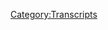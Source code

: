 {{Transcript
    | title         = [[746: The Infowars All-Star Midterm Coverage Spectacular]]
    | caption       = [https://knowledgefight.libsyn.com/746-the-infowars-all-star-midterm-coverage-spectacular Listen to this episode on Libsyn]
    | episodeNumber = [[746: The Infowars All-Star Midterm Coverage Spectacular|746]]
    | length        = 01:43:34
}}

{{MessageBox
    | header     = Warning: Bot Generated Content
    | text       = This transcript was automatically generated by transcription software and likely contains many mistakes and misattributions. Please check the audio for definitive quotes, attribution, and context.
    | image      = N3yvass4myg91.webp
    | imagewidth = 50px
    | id         = warning
}}

{{TranscriptBlock
    | name      = Alex Jones
    | timestamp = 00:04
    | text      = Red Alert. Red alert. Red alert. Red Alert knowledge five days. damn important wedding knowledge party.com It's time to pray. I have great respect for knowledge like knowledge. I'm sick of them posing as if they're the good guys. Shang V or the bad guy. Knowledge on Dan and Jordan knowledge fight need money? Candy and candy. Candy are stopping Andy and Cam handy in Kansas. Right Andy in Kansas, you're on the airplane for huge fan. I love your word, knowledge by knowledge fight.com.
}}

{{TranscriptBlock
    | name      = Dan
    | timestamp = 00:59
    | text      = Hey, everybody, welcome back to knowledge, right. I'm Dan. I'm Jordan. We're a couple dudes like to sit around and worship at the altar of saline and talk a little bit about Alex Joe. Indeed
}}

{{TranscriptBlock
    | name      = Jordan
    | timestamp = 01:07
    | text      = we are Dan Jordan, quick question for you. So what you prayed about today, but
}}

{{TranscriptBlock
    | name      = Dan
    | timestamp = 01:12
    | text      = my bright spot today Jordan is. So I've been a lover of books. Through my life, I was a avid reader when I was younger. Some of that fell apart a little bit as booze took over.
}}

{{TranscriptBlock
    | name      = Jordan
    | timestamp = 01:26
    | text      = I think we have very similar trajectories on
}}

{{TranscriptBlock
    | name      = Dan
    | timestamp = 01:29
    | text      = The Wonder Years of booze. It's hard to read when your eyes are blurry. So some of those after college years might have been a little bit hazy or on that front. Sure. But what I always had a pretty decent collection of books of growing up, I always I like to have like a bookshelf with even if it's just to look at read the books, but it's fun to look at Oh, man. And I realized that I've not done that in the past years. And one of the reasons is because Oh, like eight years ago or so nine years ago, I had a house fire and my house burned down. Yep. And I lost a giant collection of books that I had. And I just kind of felt like after that point, like what's the what's the point of having these physical
}}

{{TranscriptBlock
    | name      = Jordan
    | timestamp = 02:15
    | text      = short things? So ephemeral? Yeah, it can all be gone in an instant. Yeah.
}}

{{TranscriptBlock
    | name      = Dan
    | timestamp = 02:19
    | text      = And I guess it's taken that long for me to get back on the horse because I have decided that I'm starting a new library. But it'll be a specifically anti communist literature and Alex Jones adjacent library
}}

{{TranscriptBlock
    | name      = Jordan
    | timestamp = 02:32
    | text      = when I was a child, I did childish. Exactly. But when I became a man,
}}

{{TranscriptBlock
    | name      = Dan
    | timestamp = 02:37
    | text      = right, back on the horse of collecting books, right, such and so actually today, just in the mail, I've got my I got my first couple things that I'd ordered. Oh, I know, some copies of the American opinion. Yeah, I'm Birch Society magazines from the 60s. So antiques baby, let's
}}

{{TranscriptBlock
    | name      = Jordan
    | timestamp = 02:56
    | text      = open it up to a random page. Nope. Too many N word.
}}

{{TranscriptBlock
    | name      = Dan
    | timestamp = 02:59
    | text      = Why don't you look at that one? Page? 27. Yep. And
}}

{{TranscriptBlock
    | name      = Jordan
    | timestamp = 03:07
    | text      = thank you, sir.
}}

{{TranscriptBlock
    | name      = Dan
    | timestamp = 03:10
    | text      = Gary Allen article about the Civil Rights Movement.
}}

{{TranscriptBlock
    | name      = Jordan
    | timestamp = 03:13
    | text      = Yeah, it's, it uses the words you would expect? Yeah.
}}

{{TranscriptBlock
    | name      = Dan
    | timestamp = 03:17
    | text      = So yeah, I'm excited to put this together. And also, this is a little bit self serving. But I wanted to put out the message to folks that, you know, if you have any John Birch Society materials that are kicking around your house, and you feel like, Hey, I don't need this, maybe Dan would like it. I guarantee you I would he would, really would. So if you want to contact us. That would be very nice. I would enjoy any contributions to the, the library. Yeah,
}}

{{TranscriptBlock
    | name      = Jordan
    | timestamp = 03:42
    | text      = if you're just one of those regular old people. And I know you and I have both been there, you know, you're wandering around your house and like, what am I doing with all this anti communist literature from the 1940? Maybe
}}

{{TranscriptBlock
    | name      = Dan
    | timestamp = 03:51
    | text      = your parents had? Exactly, I don't know. There's, there's all kinds of possibilities. And I think it would go to a good good home. I'd take care of it.
}}

{{TranscriptBlock
    | name      = Jordan
    | timestamp = 04:00
    | text      = Totally. No. I mean, it's funny that I made the joke because honestly, I think our audience probably does. I mean, yeah, I think our audience is more likely to have this than any other fucking world.
}}

{{TranscriptBlock
    | name      = Dan
    | timestamp = 04:10
    | text      = So yeah, I will say that the last time I put a call out for something like this is like, you know, old episodes of Alex like maybe these VHS is his public access show, no dice on that. But I think this is a little bit more likely to have somebody who's sitting on something that's slightly
}}

{{TranscriptBlock
    | name      = Jordan
    | timestamp = 04:26
    | text      = less specific. I think there's more opportunities.
}}

{{TranscriptBlock
    | name      = Dan
    | timestamp = 04:30
    | text      = So what about you? What's your bread? Oh,
}}

{{TranscriptBlock
    | name      = Jordan
    | timestamp = 04:33
    | text      = my bright spot, Dan, is that there's a certain fella named Hayao Miyazaki. All right now, he makes some pretty good movies. I don't know if you've ever heard a Studio Ghibli.
}}

{{TranscriptBlock
    | name      = Dan
    | timestamp = 04:45
    | text      = I don't not that but I've heard his name before. Yeah. Princess Mononoke.
}}

{{TranscriptBlock
    | name      = Jordan
    | timestamp = 04:49
    | text      = Yeah, Spirited Away. Porco. Rosso. Yep. All right. Oh, wait.
}}

{{TranscriptBlock
    | name      = Jordan
    | timestamp = 04:55
    | text      = I don't know that one. Porco Rosa is an incredible film. It's maybe my favorite film of all time, the spirited way and print As modern Okay, those are the two
}}

{{TranscriptBlock
    | name      = Jordan
    | timestamp = 05:01
    | text      = more famous ones. Yeah. But he tweeted out or something. Here's a picture from him of a little statue of grow goo. Or boy, do you know what that means? Man? Wait,
}}

{{TranscriptBlock
    | name      = Dan
    | timestamp = 05:15
    | text      = here's what I'm thinking. Was this one of these Elon Musk's fake Twitter account things
}}

{{TranscriptBlock
    | name      = Jordan
    | timestamp = 05:20
    | text      = him? Oh girl goo and he's in the picture. Oh boy. It's the official
}}

{{TranscriptBlock
    | name      = Dan
    | timestamp = 05:24
    | text      = Studio Ghibli. Wait, wait, wait. So wait, he
}}

{{TranscriptBlock
    | name      = Jordan
    | timestamp = 05:26
    | text      = is going to make a Star Wars movie. Oh,
}}

{{TranscriptBlock
    | name      = Dan
    | timestamp = 05:30
    | text      = I thought maybe he was going to be in the Mandalorian next season. No.
}}

{{TranscriptBlock
    | name      = Jordan
    | timestamp = 05:33
    | text      = Oh, he might do. I don't know if it's a Star Wars movie or whatever. It's gonna be sure Herzog Bing. Oh, that would be fun. That would be fun.
}}

{{TranscriptBlock
    | name      = Dan
    | timestamp = 05:43
    | text      = Book convention a little bit. Yeah,
}}

{{TranscriptBlock
    | name      = Jordan
    | timestamp = 05:44
    | text      = I don't think he would do that. He's not that kind of guy. But anyways, the people responsible for maybe five of my top 10 films are making one together. That's going to be incredible.
}}

{{TranscriptBlock
    | name      = Dan
    | timestamp = 05:57
    | text      = I hope you're not let down. I will know if I can. I will let you enjoy this brightness and excitement without my cynicism. I was only
}}

{{TranscriptBlock
    | name      = Jordan
    | timestamp = 06:07
    | text      = let down by Studio Ghibli one time. All right. And that's because it's not just me. Izaki. You know, there's another director there who's also an incredible director named Takahata. And he's really, really good, but he makes less magical stuff and more grounded and realism stuff. And we just thought Studio Ghibli was the same. So when I was 19, my friends and I all got together, ordered some pizza and we wanted to watch Grave of the Fireflies. Because in the Studio Ghibli. Sure. Right. That movie is about two children following the firebombing of Tokyo Oh, and it is the status fucking magical. It is the saddest movie anyone had ever watched and I got shocked by it. So yeah.
}}

{{TranscriptBlock
    | name      = Dan
    | timestamp = 06:47
    | text      = How about this one Studio Ghibli public?
}}

{{TranscriptBlock
    | name      = Jordan
    | timestamp = 06:50
    | text      = Man, we got to do that.
}}

{{TranscriptBlock
    | name      = Dan
    | timestamp = 06:53
    | text      = Alright, so anyway, Jordan, we have an episode to go over and this is coming out a little bit late. We're recording this on Friday morning. And one of the reasons for that everybody thought it's the additional half a billion dollars Alex has to pay and punitive damages. So funny. And the Kappa stuff. No, it's not that. Although fun off delightful 1.5 billion almost at this point.
}}

{{TranscriptBlock
    | name      = Jordan
    | timestamp = 07:18
    | text      = I mean, if I'm if I'm the judge, you know, I am writing that number out. I'm writing the five or the four and then the other four. And then I'm thinking of that time that Alex put a picture of me with flames in my eyes. And then I'm writing six zero.
}}

{{TranscriptBlock
    | name      = Dan
    | timestamp = 07:36
    | text      = Yeah, it's it's quite an amount. I am interested to see where this goes. But that is not why we needed to delay things right. It's because today we're covering Alex's star studded midterm. Oh, no, it was not star studded all the stars. Oh, the stars were there was a red carpet.
}}

{{TranscriptBlock
    | name      = Jordan
    | timestamp = 07:51
    | text      = I'm waiting for him to get Chris Pratt. I feel like we're not far away. Man.
}}

{{TranscriptBlock
    | name      = Dan
    | timestamp = 07:54
    | text      = Today is the day Oh shit. No, of course our Lord was not there. Although it would be interesting to hear the two of them describe what I'm saying. That so bad. Yeah.
}}

{{TranscriptBlock
    | name      = Jordan
    | timestamp = 08:04
    | text      = How Did This Get Made?
}}

{{TranscriptBlock
    | name      = Dan
    | timestamp = 08:06
    | text      = No. Today it's a bunch of dorks complaining about the midterms. So we'll we'll enjoy that and watch that go down. But man yeah, they who? It was long, but we're only gonna talk about the beginning of the coverage and then the time that Alex is there, right because Alex checks out and goes home at a certain point and leaves Ali Alexander and Owen Shroyer to host and take call oh man, and then they just replay Alex's show from earlier in the day. He did an interview with David Icke. And who cares? But we'll get down to business on this. But first, let's say hello to somebody who wants I think that's a great idea. So first, them both. Thank you so much. You are now policy wonk.
}}

{{TranscriptBlock
    | name      = Alex Jones
    | timestamp = 08:50
    | text      = I'm a policy wonk,
}}

{{TranscriptBlock
    | name      = Dan
    | timestamp = 08:51
    | text      = thank you very much. Thank you Next grim, reefer. Thank you so much. You are now policy. Well, I'm a policy.
}}

{{TranscriptBlock
    | name      = Jordan
    | timestamp = 08:56
    | text      = Thank you very much.
}}

{{TranscriptBlock
    | name      = Dan
    | timestamp = 08:57
    | text      = Next Wilford, sniffle pebble gnome artificer of clam Gribble. Pebble, thank you so much. You are now policy wonk.
}}

{{TranscriptBlock
    | name      = Alex Jones
    | timestamp = 09:04
    | text      = I'm a policy wonk.
}}

{{TranscriptBlock
    | name      = Jordan
    | timestamp = 09:05
    | text      = Thank you very much,
}}

{{TranscriptBlock
    | name      = Dan
    | timestamp = 09:06
    | text      = Nick snickerdoodle joining the marathon knowledge fight at mile 25. Thank you so much. You are now policy wonk.
}}

{{TranscriptBlock
    | name      = Alex Jones
    | timestamp = 09:12
    | text      = I'm a policy wonk,
}}

{{TranscriptBlock
    | name      = Jordan
    | timestamp = 09:13
    | text      = thank you very much. This
}}

{{TranscriptBlock
    | name      = Dan
    | timestamp = 09:14
    | text      = one's in all caps. So thank you so much. Do I need your help? Frank, you are now a policy wonk.
}}

{{TranscriptBlock
    | name      = Alex Jones
    | timestamp = 09:18
    | text      = I'm a policy wonk, thank
}}

{{TranscriptBlock
    | name      = Jordan
    | timestamp = 09:19
    | text      = you very much.
}}

{{TranscriptBlock
    | name      = Dan
    | timestamp = 09:21
    | text      = And Miguel orfans. Thank you so much. You are now policy walk.
}}

{{TranscriptBlock
    | name      = Alex Jones
    | timestamp = 09:24
    | text      = I'm a policy wonk.
}}

{{TranscriptBlock
    | name      = Jordan
    | timestamp = 09:25
    | text      = Thank you very much.
}}

{{TranscriptBlock
    | name      = Dan
    | timestamp = 09:26
    | text      = And we got a couple of technocrats in the mix here. So first, Hey, guys, I just woke up from a five month coma. How many mustards are we at? Thank you so much. You are now
}}

{{TranscriptBlock
    | name      = Jordan
    | timestamp = 09:38
    | text      = rude. That's a good one.
}}

{{TranscriptBlock
    | name      = Jordan
    | timestamp = 09:39
    | text      = That's a really good one.
}}

{{TranscriptBlock
    | name      = Dan
    | timestamp = 09:42
    | text      = And thank you so much to to Adam. You're the best brother or Richard could ever ask for but Jordan and I love you very much. Thank you so much. You are now a technocrat.
}}

{{TranscriptBlock
    | name      = Alex Jones
    | timestamp = 09:52
    | text      = I'm a policy wonk. I have risen above my enemies. I might quit tomorrow actually. Gonna take a little break now. Little brachii for me, and then we're going to come back and I'm going to start the show over. But I'm the devil. I gotta be daring all their Fuck you. Fuck you. I got plenty of words for you. But at the end of the day, Fuck you and your new world order, and fuck the horse she wrote in on and all your shit. Maybe today should have been less broadcast. Maybe I'll just be gone a month, maybe five years. Maybe I'll walk out of here tomorrow, and you never see me again. That's really what I want to do. I never want to come back here again. I apologize to the crew and the listeners yesterday that I was legitimately having breakdowns on air. I'll be better tomorrow.
}}

{{TranscriptBlock
    | name      = Dan
    | timestamp = 10:46
    | text      = Guess what, Adam? He is not better tomorrow. No, Alex is not better. He sucks. Also marathon coverage? He's not great. Yeah, you
}}

{{TranscriptBlock
    | name      = Jordan
    | timestamp = 10:57
    | text      = know, I really figured this was the time for him to step up. If he was going to the midterm marathon. here's
}}

{{TranscriptBlock
    | name      = Dan
    | timestamp = 11:04
    | text      = the here's foundational problem, though. Alex for months has been saying there's gonna be a false flag before the midterm. There is an issue said the Biden was going to be assassinated. That's true. None of this shit happened. So the like midterm coverage. And I mean, we're now on the other side of it. So we know that it was not very eventful, even now as a midterm. There's there's obviously Democrats overperformed or GOP underperform share, however, you want to look at it, maybe both maybe a combination of both, which leads to a smaller GOP victory than would have been expected in a midterm election such as this where the Democrats had won the previous general election. And that's not very exciting.
}}

{{TranscriptBlock
    | name      = Jordan
    | timestamp = 11:46
    | text      = No, I mean, it does. It did feel like the American electorate gave a resounding keep doing the exact same thing.
}}

{{TranscriptBlock
    | name      = Dan
    | timestamp = 11:54
    | text      = Yeah, it was a look at things, not things not great. Maybe we're not super satisfied with the way the Democratic Party is operating, but also not pissed off enough that the GOP is gonna gain ground. Yeah, I
}}

{{TranscriptBlock
    | name      = Jordan
    | timestamp = 12:09
    | text      = think what it really shows is everybody's mad at both parties. Nobody wants anyone to win anymore. But I think
}}

{{TranscriptBlock
    | name      = Dan
    | timestamp = 12:16
    | text      = the population generally as a whole is more mad at Trump tertia. That world? Yeah. And that's great. I mean, it's a positive sign.
}}

{{TranscriptBlock
    | name      = Jordan
    | timestamp = 12:26
    | text      = When you get there, at least you got there. It's a positive sign that you're
}}

{{TranscriptBlock
    | name      = Dan
    | timestamp = 12:29
    | text      = not, you didn't see like an overwhelming cascade of like all of these, like fringe as candidates rising into positions. Now unfortunately, people like Marjorie Taylor Greene did when I know that we talked a little bit about the possibility that she could have a competitive race chair, and it did look like there was some possibilities both in the primary and in the general but, you know, didn't come to pass Democrat underperformed why Andrew was a giant, pro Republican district. Yeah, it's not not the biggest surprise in the world. Certainly unfortunate.
}}

{{TranscriptBlock
    | name      = Jordan
    | timestamp = 13:04
    | text      = But I do like that our future Speaker of the House can only really screech more than speak. You know,
}}

{{TranscriptBlock
    | name      = Dan
    | timestamp = 13:10
    | text      = I don't think she's gonna be she's the speaker of the house. She's not gonna be this.
}}

{{TranscriptBlock
    | name      = Jordan
    | timestamp = 13:13
    | text      = I think so. One of the
}}

{{TranscriptBlock
    | name      = Dan
    | timestamp = 13:15
    | text      = dynamics that goes sort of unexplored on on Info Wars, is that the lesser the margin of like, like, like, power, you know, the the fewer people they have above 50%, right, the greater the power of people like Marjorie Taylor Greene becomes Yeah. And that dynamic is ignored entirely and enforce analysis, because they don't understand that maybe they do. Maybe they don't certainly, it's not interesting to them. Yeah, that's fair. But that's what's weird. Like Roger Stone has been very clear about this. He said in the past, like, you don't want a giant Republican, right? When you want a small win, and specifically, the people that we know are crazy. We want them to win, because then they'll hold greater amounts of power. But that message seems to have not gotten through to like Alex and Owen.
}}

{{TranscriptBlock
    | name      = Jordan
    | timestamp = 14:05
    | text      = I mean, the best example of this in maybe history is the Democrats. Were very, very excited to have won the Senate. And then immediately they discovered that they did not do anything even sort of close to that because Joe Manchin has more power than anyone in America.
}}

{{TranscriptBlock
    | name      = Dan
    | timestamp = 14:21
    | text      = Yeah, yeah. That dynamic is is real. Yeah. So that you know, the fact that Alex has had to like, do this show after screaming for months about like a false flag that never came? Yeah. is unfortunate. And then the second thing is this boring is boring shit.
}}

{{TranscriptBlock
    | name      = Jordan
    | timestamp = 14:41
    | text      = It was a boring night,
}}

{{TranscriptBlock
    | name      = Dan
    | timestamp = 14:42
    | text      = but but you'd expect to at least be interesting on Infowars they
}}

{{TranscriptBlock
    | name      = Jordan
    | timestamp = 14:45
    | text      = wouldn't you would expect them to try there's so
}}

{{TranscriptBlock
    | name      = Dan
    | timestamp = 14:47
    | text      = much them pretending they're fucking CNN. Oh, ensure you're standing in front of a giant man. Oh,
}}

{{TranscriptBlock
    | name      = Jordan
    | timestamp = 14:52
    | text      = fuck me. Oh, yeah, you guys are not you are Infowars
}}

{{TranscriptBlock
    | name      = Dan
    | timestamp = 14:57
    | text      = they've got Owen and Harrison in the oDesk or whatever the second studio where they, Alex will throw it to oh and be like, oh go talk about this county. Oh shit.
}}

{{TranscriptBlock
    | name      = Jordan
    | timestamp = 15:07
    | text      = If they have a map it should only be of the Confederacy like that's what their map should be of like hey, guess what Jefferson Davis is now the Yeah,
}}

{{TranscriptBlock
    | name      = Dan
    | timestamp = 15:15
    | text      = or a map of like Hyrule Darren and Dorf has made some strides over here in Hatano village.
}}

{{TranscriptBlock
    | name      = Jordan
    | timestamp = 15:25
    | text      = What they could have is like a five person you know, you have the five lines, right and you have the little Velcro faces that you attach to that. And then we've got like Soros, we've got Trump we've got all of those people and it's like a horse race to see who's winning the most. You know, I it looks like Soros might have come out on top.
}}

{{TranscriptBlock
    | name      = Dan
    | timestamp = 15:45
    | text      = I don't know who did but it's not us. Nope. Because here we go. Here is another context drop from today's show.
}}

{{TranscriptBlock
    | name      = Alex Jones
    | timestamp = 15:52
    | text      = Ollie, you just made some incredible points. This is a political because I'm a smart guy, Alex.
}}

{{TranscriptBlock
    | name      = Dan
    | timestamp = 15:57
    | text      = Yeah, he's a smart guy. Oh, boy. I would say that Ali Alexander is maybe the star.
}}

{{TranscriptBlock
    | name      = Jordan
    | timestamp = 16:05
    | text      = Cool. of both this and January 6.
}}

{{TranscriptBlock
    | name      = Dan
    | timestamp = 16:11
    | text      = He says that like this is the first time in 15 years that he hasn't been involved in like campaigns. And it's probably because of January 6. Yeah, I would assume. But I think that that is part of the desperation that he has. And so he's there the whole time. Oh, no. Yeah, he's just he's, he's the guy anchoring this. This relay race. And
}}

{{TranscriptBlock
    | name      = Jordan
    | timestamp = 16:32
    | text      = whispering I've got nowhere else to go underneath every
}}

{{TranscriptBlock
    | name      = Dan
    | timestamp = 16:35
    | text      = Yeah, Tim Poole didn't ask. Yep, yep. Yep. Not interested.
}}

{{TranscriptBlock
    | name      = Jordan
    | timestamp = 16:39
    | text      = I'm hosed guys.
}}

{{TranscriptBlock
    | name      = Dan
    | timestamp = 16:41
    | text      = Throw me a bone the other week. Charlie Kirk doesn't want me salutely Not so the other right wing folks who are having the streams. This is about as good as it gets for Alexander at this point. Yikes. So we start off and Alex is not there. Owen and Harrison are hosting the beginning of this cover. And
}}

{{TranscriptBlock
    | name      = Owen Shroyer
    | timestamp = 17:04
    | text      = we're back live here in Infowars live coverage of the 2022 midterm election. Harrison Smith joins me in studio now. Harrison. I just had a little bit of a belly laugh at this news. I should have waited for air to Well, no, it is time now is the time folks. If you haven't heard this, get ready for a good laugh.
}}

{{TranscriptBlock
    | name      = Harrison Smith
    | timestamp = 17:24
    | text      = Well, I'm trying to find the exact tweet but the word on the street is our good friends over at the Young Turks are not broadcasting on this all important election night because unfortunately, power is down in Los Angeles. But
}}

{{TranscriptBlock
    | name      = Owen Shroyer
    | timestamp = 17:36
    | text      = how will we fill our cups with their liberal tears?
}}

{{TranscriptBlock
    | name      = Harrison Smith
    | timestamp = 17:40
    | text      = I don't know. I it's it's a shame really. I think I think we're the ones that are really suffering from from this because we
}}

{{TranscriptBlock
    | name      = Owen Shroyer
    | timestamp = 17:46
    | text      = won't no one's being denied we're being parched.
}}

{{TranscriptBlock
    | name      = Dan
    | timestamp = 17:49
    | text      = They're so excited for the liberal tears that they're gonna get to drink and now they've been deprived them because young turks not on air.
}}

{{TranscriptBlock
    | name      = Jordan
    | timestamp = 17:56
    | text      = I do love that American politics is absolutely completely devoid of any and all governance. And it's just like, Man, this election is gonna be great because it'll make people feel bad. It's just
}}

{{TranscriptBlock
    | name      = Dan
    | timestamp = 18:08
    | text      = sadism. Exactly. I want hurt. Yeah, so this is weird. Based on everything about Alex's world building and the narratives he's been selling for months. A power outage in the second largest city on in the US on election night would probably be caused for like this is a false flag kind of. Yeah, I'm willing to bet if it happened in an area that wasn't heavily blue and these ding dongs knew that they had no chance of winning. This would be reported as proof of election fraud. Instead of some lighthearted news that touching on to mock the Young Turks share their reporting on a tweet the Young Turks posted that said quote, slight delay with the start of Young Turks tonight. We'll tweet out here once the show is live. We're experiencing a power outage but the team is on it so we can deliver you the progressive perspective on midterms 2022. This was at 5:19pm Central. They plan to go live at five and they were up in broadcasting by around six Techstop happens as the crew of Infowars can clearly yes. And also by the way this we just listened to from Harrison. Yeah. Oh, and is after six. So we're probably already live. God damn them. There doesn't seem to have been a broad power outage in LA that night. It was probably really local to their studio, maybe even just their building. It might have been some other tech issue that they were calling a power outage is shorthand to who knows. Anyway, they did do their show. There weren't a ton of liberal tears for Owen and Harrison to mock but Matt Gaetz did show up to do a painful interview where he tried to minimize his sexual assault allegations by saying that more people had accused Biden than him which is a good dodge.
}}

{{TranscriptBlock
    | name      = Jordan
    | timestamp = 19:39
    | text      = I don't know how that's a human response right from a human being
}}

{{TranscriptBlock
    | name      = Dan
    | timestamp = 19:45
    | text      = murdered less people than that guy. Yes, that's what he sadly a murderer.
}}

{{TranscriptBlock
    | name      = Jordan
    | timestamp = 19:49
    | text      = I don't understand. Cool.
}}

{{TranscriptBlock
    | name      = Dan
    | timestamp = 19:51
    | text      = So you see here this glee that Owen and Harrison are putting out because they're convinced they're about to get ahead of their favorite drug, which is seeing people they don't like in pain. and it comes out really vividly every election. And I do have to make it clear that this isn't just some kind of joy in seeing that you have defeated your opponent in sadism. It's political sadism. It's disgusting. Yep. So Owen is a guy. Full stop.
}}

{{TranscriptBlock
    | name      = Jordan
    | timestamp = 20:16
    | text      = That's true.
}}

{{TranscriptBlock
    | name      = Dan
    | timestamp = 20:17
    | text      = But if you want to describe him, he's a guy who likes to be thorough with his investigation.
}}

{{TranscriptBlock
    | name      = Jordan
    | timestamp = 20:22
    | text      = What manner?
}}

{{TranscriptBlock
    | name      = Dan
    | timestamp = 20:22
    | text      = Well, he's not the kind of person who will take other people's words for things. He goes out and does his own exit polling.
}}

{{TranscriptBlock
    | name      = Jordan
    | timestamp = 20:29
    | text      = I don't know. I feel like we have him saying under oath that he's a puppet. No,
}}

{{TranscriptBlock
    | name      = Dan
    | timestamp = 20:32
    | text      = no, no, no puppet here.
}}

{{TranscriptBlock
    | name      = Jordan
    | timestamp = 20:33
    | text      = I think he's above Owen
}}

{{TranscriptBlock
    | name      = Dan
    | timestamp = 20:35
    | text      = is an exit polar now he's a puppet. So
}}

{{TranscriptBlock
    | name      = Owen Shroyer
    | timestamp = 20:38
    | text      = I'm curious. Did you vote today? Yes. What was your experience? Like?
}}

{{TranscriptBlock
    | name      = Harrison Smith
    | timestamp = 20:43
    | text      = 45 minutes waiting in line, it went pretty smoothly.
}}

{{TranscriptBlock
    | name      = Owen Shroyer
    | timestamp = 20:46
    | text      = You're in a more conservative area. Right?
}}

{{TranscriptBlock
    | name      = Harrison Smith
    | timestamp = 20:48
    | text      = Not according to the people I was standing in line with or not from their physical appearance.
}}

{{TranscriptBlock
    | name      = Owen Shroyer
    | timestamp = 20:54
    | text      = Sorry, what's the very end? You probably went after? You got all fair this morning? Yeah, I
}}

{{TranscriptBlock
    | name      = Harrison Smith
    | timestamp = 20:58
    | text      = went around noon. Okay. I went bad. Yeah, I
}}

{{TranscriptBlock
    | name      = Owen Shroyer
    | timestamp = 21:00
    | text      = asked because I went first thing in the morning, and I got in within 20 minutes, it may have even been less really painless experience. And so I had so much free time, I was expecting it to take an hour or maybe even two. So I had a bunch of free time I figured out let me drive around and look at all the rest of the polling locations. I may or may not have made it to yours. I think you might be just south, technically, of the areas I went to where you would vote in my district. I think you might be in a different district. But I was amazed at the low voter turnout, I was amazed. Mostly these are Democrat areas with the low voter turnout, it seemed like lines barely out the door. And the only places where I saw long lines were when I got over to the west side of town, which are traditionally more conservative Republican areas where it did look like lines of 100 200 300 people out the door, but I didn't see any of that in the Democrat areas.
}}

{{TranscriptBlock
    | name      = Dan
    | timestamp = 21:52
    | text      = And the Democrats aren't voting Republicans are all out in full force. I
}}

{{TranscriptBlock
    | name      = Jordan
    | timestamp = 21:55
    | text      = don't know what to tell you.
}}

{{TranscriptBlock
    | name      = Dan
    | timestamp = 21:57
    | text      = This is scientific. I only drove around and he saw stuff.
}}

{{TranscriptBlock
    | name      = Jordan
    | timestamp = 22:00
    | text      = I mean, I just that's so that's so convinced
}}

{{TranscriptBlock
    | name      = Dan
    | timestamp = 22:03
    | text      = that he's right. And Harrison can look at somebody and tell how they're gonna vote. That's
}}

{{TranscriptBlock
    | name      = Jordan
    | timestamp = 22:07
    | text      = it. They look Democrat. Yeah. You know what, what's good for the future is whenever fascists identify people based on looks, and then classify them based on Well, we know that Alex can see demons and people see them, we can look at them. Yeah, this is an issue of our future. Future historians will say that they were not demons.
}}

{{TranscriptBlock
    | name      = Dan
    | timestamp = 22:28
    | text      = Yes. So they take some calls before Alex shows up, and they get a guy from Oklahoma. It's the place to be that's where the wind goes rushing through the plane. That's what we do. Also, it's a place where election fraud is, oh, no,
}}

{{TranscriptBlock
    | name      = Owen Shroyer
    | timestamp = 22:42
    | text      = I want to take a quick call bill in Oklahoma bill, you're on Info Wars, midterm election night coverage, go ahead.
}}

{{TranscriptBlock
    | name      = Caller 1 (746)
    | timestamp = 22:53
    | text      = Air Stan, if you are receiving this transmission, we are there resist and just wanted to call and say I'm in Oklahoma. And I recorded two videos today of my experience at the bowl. And I voted at 730 this morning. And the machines were already messing up. And I got it on video, the woman talking about some machines in my town have been messing up through early voting and everything. And the video also so the woman talking about well, you could just put your ballot in this drop box, and I'll hand seen a blader. And I was like, that's kind of odd, you know, so I went back. And it the machines are still messing up and I'm recording another video of the port, poll worker editing the woman's ballot. And she's like, Yeah, I can nullify ballots or change them and blah, blah, blah. And this is in Oklahoma.
}}

{{TranscriptBlock
    | name      = Harrison Smith
    | timestamp = 24:00
    | text      = Are you putting these videos out anywhere? Do you have a Twitter account or something?
}}

{{TranscriptBlock
    | name      = Caller 1 (746)
    | timestamp = 24:04
    | text      = Yes, yeah. Look, I don't do social media, I just watch news. So my counts don't have a lot of activity. But if you want to look up the videos, my rumble account is W dirt, e i r k s
}}

{{TranscriptBlock
    | name      = Dan
    | timestamp = 24:21
    | text      = one. So it took a while to find this guy's account because he doesn't articulate his letters very well. Right. But eventually I got it. And I watched the two videos he posted and I find myself unconvinced of anything other than it was a humid day in Oklahoma, which is part of what the poll worker told him was the cause of the tabulation machines being down. Yeah, and I'm not even sure if I trust her expertise on it being the reason but who knows. Yeah, he has one video that's zero. And then the second video is where a poll worker is explaining to him that if a ballot goes through the reader and there's an error, the voter can nullify that ballot and fill out a new one but they have to sign off on that process. The voter has to decide that Right, the error that's most often picked up appears to be over voting where the machine doesn't read which candidate the voter picked in a certain race. The poll worker has the ability to override this with the voters consent, and the machine will then count all the other votes cast. But in that race, no vote will be tabulated. And again, this is something that the voter has to sign off on, right. This is a video of a very kind and patient lady explaining to this caller how they deal with the tech at polling place. To his credit, he doesn't act like an Infowars caller at the polling place. And he's very polite, but he's also secretly recording these people for the purpose of accusing them of voter fraud on a national radio show. So he's still kind of a piece of shit.
}}

{{TranscriptBlock
    | name      = Jordan
    | timestamp = 25:38
    | text      = I mean, it's lying and subterfuge. Yeah, so
}}

{{TranscriptBlock
    | name      = Dan
    | timestamp = 25:40
    | text      = there's that also, Oklahoma isn't almost comically Republican state and all of the elections he could possibly think these folks are trying to steal. We're very safe GOP wins. There wasn't a voter fraud conspiracy, but if there was one, it would not involve Oklahoma. No, I can guarantee that. Yeah. You know how many ballots you'd have to fucking fraud make to have suspicious it would be if somebody like a Democrat won some big race in Oklahoma. You
}}

{{TranscriptBlock
    | name      = Jordan
    | timestamp = 26:06
    | text      = have to move everybody from fucking northern Central Illinois to Oklahoma. At once.
}}

{{TranscriptBlock
    | name      = Dan
    | timestamp = 26:14
    | text      = Yeah, yeah. It's it's ridiculous. Yeah. So anyway, in the humidity, according to this poll worker, okay. Which might actually be another conspiracy.
}}

{{TranscriptBlock
    | name      = Caller 1 (746)
    | timestamp = 26:22
    | text      = Yeah, shenanigans.
}}

{{TranscriptBlock
    | name      = Owen Shroyer
    | timestamp = 26:25
    | text      = I mean, do I have to pull shenanigans? The humidity numbers on my AccuWeather deal here? I mean, is that how ridiculous? I mean, I was, I was prepared to cover all the numbers with the voting results coming in. I didn't know I had to pull up, you know, dewpoints and humidity numbers here.
}}

{{TranscriptBlock
    | name      = Caller 1 (746)
    | timestamp = 26:42
    | text      = Well, this morning,
}}

{{TranscriptBlock
    | name      = Owen Shroyer
    | timestamp = 26:43
    | text      = I guess that's what we got to do now, though. We got to have all the different things measured now. That's
}}

{{TranscriptBlock
    | name      = Caller 1 (746)
    | timestamp = 26:49
    | text      = one that's great credit. Dewpoint. This morning in my town, where I live, that was tiny. Right? But that's because you mentioned earlier this cloud seeding and stuff. Yes. of Chinese weather. Yeah, it hasn't been this cloudy all year until last night.
}}

{{TranscriptBlock
    | name      = Owen Shroyer
    | timestamp = 27:08
    | text      = Well, you know, I'm being facetious. I don't know if they were cloud seeding last night. They have been doing some of that lately, but it was I was trying, I was hoping to see the blood moon eclipse but pretty much didn't see anything after, after about midnight. So Owens
}}

{{TranscriptBlock
    | name      = Dan
    | timestamp = 27:21
    | text      = being facetious, but this color is not
}}

{{TranscriptBlock
    | name      = Jordan
    | timestamp = 27:23
    | text      = I if I understand correctly, this caller believes that there are weather weapons that were deployed specifically in his area to raise the dew point, thereby causing voting machine error,
}}

{{TranscriptBlock
    | name      = Dan
    | timestamp = 27:36
    | text      = so that the GOP could win everything. I'm very
}}

{{TranscriptBlock
    | name      = Jordan
    | timestamp = 27:40
    | text      = confused as to how it ends, but Okay, okay.
}}

{{TranscriptBlock
    | name      = Dan
    | timestamp = 27:45
    | text      = But this is the level of discourse we're seeing here on the
}}

{{TranscriptBlock
    | name      = Jordan
    | timestamp = 27:49
    | text      = midterm coverage. I think, I think, you know, we all we've all known about how damaging it is to the voting system and all of this stuff to claim that there's so much float voter fraud. We know all of this, but one thing we don't take into account is just how much time they have wasted of people who have good faith. Like he's like, I'm going to their politely. I don't think he has good faith. Well, no, I mean, like he's he has good faith in terms of investigating the thing that they've told him is the problem. He not woke up the dewpoint Yeah, exactly. He doesn't have good faith in communicating the vote no, no, but here's why
}}

{{TranscriptBlock
    | name      = Dan
    | timestamp = 28:25
    | text      = I still say he has bad faith is because he looked up the dew point and then came up with a conspiracy explanation for why the
}}

{{TranscriptBlock
    | name      = Jordan
    | timestamp = 28:32
    | text      = dew point was high. That really is crazy. You know, it's that one's not going to find
}}

{{TranscriptBlock
    | name      = Dan
    | timestamp = 28:36
    | text      = a conspiracy, no matter what piece of information and you end up fighting like the person at the pool, her explanation of the like, the humidity causes the machines to act up a little better, and makes the paper softer or whatever, right? If he was investigating that he would have found the dewpoint but then his next step would have been seeing if the machines actually are affected by humidity or if there is something there right. You wouldn't then go to baseless nonsense about Chinese weather weapons making it humid.
}}

{{TranscriptBlock
    | name      = Jordan
    | timestamp = 29:07
    | text      = How would you not go immediately to that and that was my first thought
}}

{{TranscriptBlock
    | name      = Dan
    | timestamp = 29:11
    | text      = now. You might have more in common with old bill.
}}

{{TranscriptBlock
    | name      = Jordan
    | timestamp = 29:14
    | text      = What was the dew point today in Illinois? I don't know it got a lot colder.
}}

{{TranscriptBlock
    | name      = Dan
    | timestamp = 29:19
    | text      = Sure. Weather weapons
}}

{{TranscriptBlock
    | name      = Jordan
    | timestamp = 29:20
    | text      = boom. How does that look related to the idea but that's what happened.
}}

{{TranscriptBlock
    | name      = Dan
    | timestamp = 29:24
    | text      = So like I said, this is an all star star studded affair. Oh my God pulling out the big guns are we gonna see the Nuge The dude is not in play.
}}

{{TranscriptBlock
    | name      = Owen Shroyer
    | timestamp = 29:36
    | text      = All right, we've got Laura Loomer on the line with us. We've got Harrison in studio Owen Shroyer here with you. And Alex Jones will be joining us probably around the seven o'clock Central hour with other great guests, Steve Bannon and more will start to get the numbers in. I'll be going to the big board as well. Again, folks, the numbers coming in for Warnock in the Atlanta Tri County area. I think it's what we expect acted to happen there in Georgia. We're going to be monitoring that closely. But I think it's going to be a walk in Florida. I don't think the Democrats are going to tamper too much this go around. Unfortunately, they like to try to keep Laura Loomer out of being involved in Congress with all the cheating they do there. But I think they're going to sit this one out. I think they're gonna let DeSantis win big I think why it was gonna win big. Laura Loomer joins us now though. Laura, what's the vibe in Florida? Well, it's great to be here with you guys tonight on this exciting election day.
}}

{{TranscriptBlock
    | name      = Dan
    | timestamp = 30:31
    | text      = We've got Laura Luber on the ground when you want incisive, insightful reporting from the ground. You pull out all the stops and you get yourself one of the marquee reporters somebody who has never spent months trying to cover the Las Vegas shooting as a conspiracy. And embarrass herself was someone who has never handcuffed herself to the door of Twitter because she got kicked off Twitter and forgot to handcuff herself to the other door.
}}

{{TranscriptBlock
    | name      = Jordan
    | timestamp = 31:06
    | text      = That's about as embarrassing as it could possibly get
}}

{{TranscriptBlock
    | name      = Dan
    | timestamp = 31:09
    | text      = that person as you're on the scene reporter Laura fucking Loomer Jesus,
}}

{{TranscriptBlock
    | name      = Jordan
    | timestamp = 31:14
    | text      = you know, you just got to get the loom. You know, she weaves it together the way you need her to all right.
}}

{{TranscriptBlock
    | name      = Dan
    | timestamp = 31:20
    | text      = I mean, I get it. There aren't other options. There were a lot of writing streams that night, you know, Charlie Kirk Bannon. Crowder did him. So there were there was a there were a lot of people who were probably already booked places, right. Roger Stone is supposed to be on here. And I don't think he even shows up. He was over with the lindo. Oh my god over on Frank speech. He
}}

{{TranscriptBlock
    | name      = Jordan
    | timestamp = 31:47
    | text      = had more money on getting more money from that lend out any money. That's what the that's the money he needs. He needs any money. He will take any money.
}}

{{TranscriptBlock
    | name      = Dan
    | timestamp = 31:56
    | text      = Yeah. So you go with Laura Loomer, Ali Alexander. Steve Bannon, allegedly? We'll see how that plays out. And then Alex, not even there for the first hour now, boy, but he does show up. And I got to say I think Alex has a little bit of low energy when he shows up.
}}

{{TranscriptBlock
    | name      = Jordan
    | timestamp = 32:12
    | text      = Oh, yeah. Oh, yeah.
}}

{{TranscriptBlock
    | name      = Alex Jones
    | timestamp = 32:14
    | text      = It's all the same in every key battleground every other country. Really seven. shutdowns and stuff ballots. Infowars. tomorrow's news today. That's what you've got.
}}

{{TranscriptBlock
    | name      = Dan
    | timestamp = 32:32
    | text      = He doesn't demonstrate any of those things. Either the machines breaking down or stuffed ballots. He doesn't. He just says that that's happening. There aren't examples of it. He doesn't prove any of this. It's just taken as gospel. You just say and it is true. Yeah. It's wild. Yeah.
}}

{{TranscriptBlock
    | name      = Jordan
    | timestamp = 32:48
    | text      = The problem for him, though, is that all of his good stuff happens before the midterms. It's not the actual elections for him. You know, he doesn't it's not the who wins or loses. That's interesting on Infowars. It's what they're going to do to stop it. It's
}}

{{TranscriptBlock
    | name      = Dan
    | timestamp = 33:01
    | text      = the Schroeder's midterm. Absolutely. Once it happens, it's kind of a letdown.
}}

{{TranscriptBlock
    | name      = Jordan
    | timestamp = 33:05
    | text      = Oh, they stuffed the ballot boxes like we knew they were going to your
}}

{{TranscriptBlock
    | name      = Dan
    | timestamp = 33:09
    | text      = your arguments are already pre loaded. Like your coverage is kind of predetermined.
}}

{{TranscriptBlock
    | name      = Jordan
    | timestamp = 33:14
    | text      = They're the same arguments from 2020. They're the same arguments from 2018. They're the same arguments from 26 that we've been here. You think they steal elections? Because you're losers? I get it.
}}

{{TranscriptBlock
    | name      = Dan
    | timestamp = 33:23
    | text      = Yeah. So Oh, and did a little bit of his own little grassroots exit polling. Oh, no. And guess what? So did Alex and they're confirming each other's results.
}}

{{TranscriptBlock
    | name      = Alex Jones
    | timestamp = 33:34
    | text      = All right. What we know is this. And I don't just go off the polls and the numbers, the grassroots stuff I see. I went home and took my wife and daughter out to dinner, got mobbed at a restaurant by listeners very race, color and creed. Nothing but love was mobbed. Like I was Elvis Presley, not bragging Sam, some powerful guy, but they see me as the black sheep the rebel, nothing but love and liberal Austin, Texas, then it takes me from my house about 20 minutes to get to the office took me 15 minutes because of the mass of traffic. Oh, and I forgot before that. This afternoon, I went to vote, stood in line, or 45 minutes as well. I've never stood in line five minutes. And almost everybody I talked to was voting Republican and a few were voting libertarian. Very few were voting Democrat. That's in leftist. Austin, Texas. And I mean, even ABC News and others tried to go to places like Miami that are 60 plus percent Democrat, couldn't find anybody in exit polls that voted Democrat. This is a total political bloodbath. This is a total political realignment.
}}

{{TranscriptBlock
    | name      = Dan
    | timestamp = 34:50
    | text      = Oh, so that's where we're at. It's seven. Yeah, certainly Alex is riding high on these expectations of a political bloodbath. Oh
}}

{{TranscriptBlock
    | name      = Jordan
    | timestamp = 34:58
    | text      = boy. Oh, that's not gonna be good.
}}

{{TranscriptBlock
    | name      = Dan
    | timestamp = 35:01
    | text      = But, you know, I don't want to get anyone's hopes up. It doesn't lead to like a freakout or anything. It's just sort of a coasting downward. And like Ali Alexander is, if nothing else, a self styled political analyst, sure. He thinks he knows everything about these district, of course, and all of this. And so when he is on the show, he's talking numbers. He's talking like he knows candidates names. Yeah. So it's a facsimile of actual election coverage and genetic bores the shit out of that? Of
}}

{{TranscriptBlock
    | name      = Jordan
    | timestamp = 35:31
    | text      = course it does. He doesn't watch the election coverage. No, why would he care?
}}

{{TranscriptBlock
    | name      = Dan
    | timestamp = 35:35
    | text      = It's so interesting. Like to see this just like, Ah, this is a an attempt to be like a actual news outlet. And Alex is, he might as well be.
}}

{{TranscriptBlock
    | name      = Jordan
    | timestamp = 35:45
    | text      = I mean, when does does 30,000 mail in ballots were just officially counted. And the exit polling suggests that almost 60% of them what Democrat? How exciting was that? Well,
}}

{{TranscriptBlock
    | name      = Dan
    | timestamp = 35:58
    | text      = it's demons. See, that's better. Yeah, that's where Alex wants to be. That's where I want to be honestly. So Oh, and is it the analysis desk? He's over by the big map? And I got they even did Oh, yeah. So here is Owens first attempt at being a big boy. Election journal. Okay. And man, he sucks at this. All right. Let's go
}}

{{TranscriptBlock
    | name      = Owen Shroyer
    | timestamp = 36:17
    | text      = down to Pennsylvania to that Senate race. Both races are looking really bad actually, with the early returns. Fetterman is in control now, but this is ridiculous. Alex, these are obviously early numbers. But go ahead and look at what's happening in Philadelphia County. We know what goes on in Philadelphia County 92% 92%. For Fetterman you never see a number like that, with so many votes. We're not talking about a small county in Oklahoma or Texas where there's Hey, you know,
}}

{{TranscriptBlock
    | name      = Alex Jones
    | timestamp = 36:47
    | text      = and I want you to elaborate on this. We're gonna go to break come back with Alexandria get Arizona's take on this, but I'm seeing massive red wave just in the numbers we're seeing. We are seeing key districts shutting down and Republican areas to try to block the vote. We know that's the strategy and the maylands What but what are you looking at the full spectrum saying are you saying this like with Bolsonaro in Brazil, now you can pronounce it correctly? Arias they are clearly stuffing it and and going against what the poll numbers show? I mean, what are you saying Are you saying the Republicans may not take the House and Senate tonight?
}}

{{TranscriptBlock
    | name      = Owen Shroyer
    | timestamp = 37:22
    | text      = It's gonna be a lot harder for the Democrats to steal the house because you have all these different smaller districts where they can't do ballot stuffing. But what they do what you were just alluding to Alex, is they can stuff in Philadelphia.
}}

{{TranscriptBlock
    | name      = Dan
    | timestamp = 37:36
    | text      = So this is the kind of thing you hear when you have an idiot like oh, and at the voting analysis desk. He's a person who has absolutely no interest in or knowledge about historical voting patterns, so he couldn't even credibly say whether or not Fetterman getting over 90% of the vote in Philadelphia County is in line with past election right. In reality, Philadelphia County contains two congressional districts Pennsylvania's second and third districts. The second district is a Democrat plus 25 district and went 72.9% to Clinton and 24.9% to Trump in 2016. And the spread was even wider for Obama Romney in 2012. However, the third district is Democrat plus 41. District. That's a big plus, and neither Romney nor Trump even got over 10% of the vote there. Pennsylvania's Third District is one of the most democratic voting districts in the country in cooks partisan index, their latest analysis, they were only behind Maryland's fourth, which is just outside DC, and California is 12, which includes Oakland and Berkeley, right. Pennsylvania's third is a more strongly Democrat area than San Francisco, Chicago, and pretty much all of LA and New York, right. Oh, and doesn't know these things. And he doesn't know that seeing early returns, like the ones he's talking about should be totally expected. Because he's stupid and uninformed. He takes his very normal phenomenon and translates it into a conspiracy. Also, Fetterman didn't end up with that high of a share of the votes in Philadelphia County. As of the time that I was preparing this, his win was only at about 82.1%, which actually represents an over performance there by Dr. Oz. Notice how I'm commenting on how oz got more votes than one might have expected but somehow I'm not implying that that's a result of a nefarious conspiracy.
}}

{{TranscriptBlock
    | name      = Jordan
    | timestamp = 39:19
    | text      = Crazy. Yeah. I wish that we had this on MSNBC, just just somebody who's completely uninformed. What everybody's everybody else is very aware of what's going on and this person just shows up and they're like, oh, a Republican is winning and Oklahoma bullshit. They're stealing it from us. These liars
}}

{{TranscriptBlock
    | name      = Dan
    | timestamp = 39:40
    | text      = What's this? They split Dakota into North and South. This is this is this is a plot what
}}

{{TranscriptBlock
    | name      = Jordan
    | timestamp = 39:47
    | text      = happened? Did they did they have a war? Why did they split? They split
}}

{{TranscriptBlock
    | name      = Dan
    | timestamp = 39:50
    | text      = the state to two just to get more representatives
}}

{{TranscriptBlock
    | name      = Jordan
    | timestamp = 39:55
    | text      = still have a border dispute? Something is up it can South Dakotans go into North Dakota or is it like, Is it like the Northern Irish wall? Is that what we're dealing with here?
}}

{{TranscriptBlock
    | name      = Dan
    | timestamp = 40:04
    | text      = So Owen has no idea what he's talking about as it relates to Philadelphia County. Because of that, it becomes a focal point of all of his coverage throughout the entire night, of course, and in order to facilitate that he just has to make shit up.
}}

{{TranscriptBlock
    | name      = Owen Shroyer
    | timestamp = 40:17
    | text      = And you can look at Philadelphia County, obviously, Philadelphia, and normally you're looking whether it was Hillary Clinton or Joe Biden, you're looking at about a 60 to 70%, maybe clip in there. 70 at the highest 60 probably the average that was in 2016, presidential 2020 presidential, you're talking about a 90% clip in Philadelphia County, and then guys give me Allegheny County and Pittsburgh really quick, so I can look at that. Oh, I'm
}}

{{TranscriptBlock
    | name      = Dan
    | timestamp = 40:43
    | text      = just making shit up like he's lying to the audience because he wants to pretend he's just like the adults on the news channel actually read up on these things. Oh, when knows facts and trends, but they're just made up. Philadelphia County went for Biden at 1.4% to Trump 17.9. The Senate race results are exactly in line with what you would expect there from past historical patterns. But Owens invested in constructing a voter fraud narrative that he's willing is willing to make shit up to strengthen his claim. So that's how desperate he has to create his false reality to overlay real reality right?
}}

{{TranscriptBlock
    | name      = Jordan
    | timestamp = 41:17
    | text      = There aren't even details to fudge. He has to just make them up just whole cloth just
}}

{{TranscriptBlock
    | name      = Dan
    | timestamp = 41:21
    | text      = like fuck it. Yeah. 60% is the most Has he ever totally Oh, this is so out of line with historical pattern
}}

{{TranscriptBlock
    | name      = Jordan
    | timestamp = 41:28
    | text      = based on all the stuff that I have read, which is none
}}

{{TranscriptBlock
    | name      = Dan
    | timestamp = 41:30
    | text      = nothing, nothing. It's stuff I think about Yeah, it's not it's stuff that I'd be doing research in my mind
}}

{{TranscriptBlock
    | name      = Jordan
    | timestamp = 41:36
    | text      = about it in the past. So that means in the intervening time period, I must have researched it. Clearly.
}}

{{TranscriptBlock
    | name      = Dan
    | timestamp = 41:43
    | text      = You know, that's basically like what Alex says in these depositions? That's like, I wouldn't just say that. I wouldn't. I must have said that based on some
}}

{{TranscriptBlock
    | name      = Jordan
    | timestamp = 41:48
    | text      = obviously. Why would I just make something up? That seems absurd, sir.
}}

{{TranscriptBlock
    | name      = Dan
    | timestamp = 41:53
    | text      = So alley shows up Ohio, the Alexander in the house,
}}

{{TranscriptBlock
    | name      = Alex Jones
    | timestamp = 41:58
    | text      = shot down with this right until the wee hours is a great political analyst and the head honcho ever stopped the steel that Trump's promoting today, and crushed the communist stop, steal. Give us your view on the anomalies, the numbers, you're seeing what your analysis is right now. It's too early to tell. But Ali Alexander, thanks for being here.
}}

{{TranscriptBlock
    | name      = Ali Alexander
    | timestamp = 42:18
    | text      = Yeah, thanks for having me. Alex. I think that tonight is gonna be an all star cast. I'm really excited to be here on Infowars. And I think that we're gonna be able to call races before the rest of them all star cast.
}}

{{TranscriptBlock
    | name      = Jordan
    | timestamp = 42:29
    | text      = I think we're gonna be Yeah, we make things up in line all the time. Of course, we're gonna be able to call races
}}

{{TranscriptBlock
    | name      = Dan
    | timestamp = 42:33
    | text      = before everyone else is I don't know exactly if they're before anyone else. But they do they have a couple of things that are accurate. Like, one was the ally believed that Georgia, the Warnock, Herschel Walker race was going to come down to a runoff. And I don't know if that was before other outlets. were speculating on that, but he may have been before other people knows. Anyway, it's really fun how this election livestream includes two of the three people who made that bullshit documentary where they went to mini Minnesota to accuse Ilhan Omar of being married to her brother, Laura Loomer and Ally Alexandria reunite and I'm sure Jacob wall would have been there if he wasn't laying low after pleading guilty to a voter intimidation election fraud scheme lately,
}}

{{TranscriptBlock
    | name      = Jordan
    | timestamp = 43:14
    | text      = just recently, yeah, sitting this one out is probably his best move.
}}

{{TranscriptBlock
    | name      = Dan
    | timestamp = 43:17
    | text      = Yeah, he owes a lot of money to the courts. Also fun fact, that documentary where they went to Minnesota and accused Ilhan Omar of being married to her brother. That documentary was produced by the website culture with three T's which Ali was heavily involved in. That site was owned by John Eisenman, who coincidentally was a producer of the bullshit documentary Alex's war which was definitely just a fair down the middle slice of life character study about an interesting guy
}}

{{TranscriptBlock
    | name      = Jordan
    | timestamp = 43:41
    | text      = that's what Greenwald said.
}}

{{TranscriptBlock
    | name      = Dan
    | timestamp = 43:44
    | text      = What a bunch of dorks Yep. Anyway. Oh, and rambling, talking shit. And then something a little chaotic happens.
}}

{{TranscriptBlock
    | name      = Owen Shroyer
    | timestamp = 43:53
    | text      = And I want to know not just from Alex and Holly what they think about this new breed of Republican but but Ollie quickly, what do you see going on with Pennsylvania now? Mehmet Oz has a large
}}

{{TranscriptBlock
    | name      = Alex Jones
    | timestamp = 44:05
    | text      = I gotta cut in. I got to cut him. We come right back to you. And Ali Alexander. Here in about 15 minutes. We're gonna simulcast right now with Steve Bannon, his live coverage of the election. Let's go ahead and take his feet until he introduces me to his show. Here we go.
}}

{{TranscriptBlock
    | name      = Steve Bannon
    | timestamp = 44:19
    | text      = Now, a five point lead and it shows you how great a candidate Vega was. She's pure Maga, right. Law enforcement have a ton of Karen, I want you to weigh in on the second congressional district in Virginia.
}}

{{TranscriptBlock
    | name      = Dan
    | timestamp = 44:32
    | text      = Oh, yeah. Cut Oh, and off so we can just listen to them not be ready to have you on Alex. Yikes. Where are your producers? Man? So Steve Bannon is not going to be on the show. No, they're going to have Alex interviewed on Bannon show and they're just gonna play that as if Bannon was on. Yeah, very different. Yeah. But yeah, they're not really in a rush to have Alex ah,
}}

{{TranscriptBlock
    | name      = Steve Bannon
    | timestamp = 44:52
    | text      = that sounds right. But 65% of the voted Democrat Lauria, a member of the January 6 committee is down 5544
}}

{{TranscriptBlock
    | name      = Steve Bannon
    | timestamp = 45:00
    | text      = because what happens when you focus on an issue that the American people don't care about? Tell us about that first justice. I'm gonna go to in a second but this is key.
}}

{{TranscriptBlock
    | name      = Dan
    | timestamp = 45:07
    | text      = No rush to get to Alex. Just kill them time. Yep, we'll get to but a minute but first tell us about this race. Do
}}

{{TranscriptBlock
    | name      = Jordan
    | timestamp = 45:13
    | text      = they know that Alex is what they have to know Alex is waiting and broadcasting on his show?
}}

{{TranscriptBlock
    | name      = Dan
    | timestamp = 45:18
    | text      = Yeah. And actually they're trying to go to him, but Alex's feed is fucked up. You could?
}}

{{TranscriptBlock
    | name      = Steve Bannon
    | timestamp = 45:23
    | text      = Oh, the irony. The irony. Yeah, listen to this. Okay, this is why we did the call opener on the warmer Hey, John's team. Is Denver control. Can you guys send audio or something? No, it's MSM, Mrs. coddled. That didn't have a chance. You know that.
}}

{{TranscriptBlock
    | name      = Dan
    | timestamp = 45:45
    | text      = She'd be mad at the crew. This is not good boy.
}}

{{TranscriptBlock
    | name      = Jordan
    | timestamp = 45:48
    | text      = Yeah. Dan, how am I going to get my people in $1.5 billion of debt tears. You know, what am I going to do? Their their audios? Bad. I can't hear him. Oh, boy.
}}

{{TranscriptBlock
    | name      = Dan
    | timestamp = 45:59
    | text      = Yep. Yep. So they tried to get this worked out. And the producer of Bannon show is audible on Alex's stream. And they're trying to get the video feed worked out. But Alex is feeding back the ban and show. Of course he does them. So they're like, fix the feed. And finally they get it. And Ben has Alexon I'm mad at this. Go to
}}

{{TranscriptBlock
    | name      = Steve Bannon
    | timestamp = 46:20
    | text      = Alex Jones right now. Alex, tell us what you're seeing. As you look at it.
}}

{{TranscriptBlock
    | name      = Steve Bannon
    | timestamp = 46:23
    | text      = Look at here across this battle map, particularly in your beloved state of Texas down there in the Rio Grande Valley in Texas. I love Texas, big life force. What
}}

{{TranscriptBlock
    | name      = Alex Jones
    | timestamp = 46:32
    | text      = do you say? Absolutely. I want to talk about Texas historically, it looks like it's going for Democrats. But as the night goes on, we always have gone red at least since the time of Dwight D. Eisenhower back in the 1950s. But what you said Steve is absolutely on target. We had the whole corporate media, big tech, the Democratic Party, the rhinos, the Neo cons, bullying the American people the last two years, trying to drive us to Michigan. This is a referendum against the power structure that the ragtag American people with red blood of a race, color and creed have come together and said, We want America back. We want our Republic. We don't want the leftist critical race theory and the transgenderism, and the open borders and the wars and the tyranny and the surveillance and the censorship. And so despite all the fraud, and all the rigging and all the Google manipulation and all the Facebook manipulation and all the Twitter manipulation, the pendulum is swinging back in a mighty mighty way. And no matter how much fraud they throw at us, they can't stop a red tsunami. And so I think we're gonna see a major, major victory tonight.
}}

{{TranscriptBlock
    | name      = Dan
    | timestamp = 47:36
    | text      = Alex is trying to make the most of his limited time the band is gonna give him and so you can hear him just jam every day. It's really, really there. Also, I wonder if Alex thought it was a red salami.
}}

{{TranscriptBlock
    | name      = Jordan
    | timestamp = 47:48
    | text      = Be a delicious one. Ah, little Teresa.
}}

{{TranscriptBlock
    | name      = Dan
    | timestamp = 47:54
    | text      = Boy. Yeah, I mean, like he's on this show for just a couple minutes. No. And it's just like catchphrases, man. It's ridiculous.
}}

{{TranscriptBlock
    | name      = Alex Jones
    | timestamp = 48:02
    | text      = And that's what this historic election is about is us rising to the challenge. Just like we beat Great Britain, an empire that never been defeated 250 years ago. That's the cost of the beginning of the Second American Revolution, intellectual, corporate, individual, free market, religious, spiritual awakening that is unstoppable Renaissance 2.0 1776 We're oh my god the answer. 1984 are you 76? And I'll see you in infowars.com.
}}

{{TranscriptBlock
    | name      = Jordan
    | timestamp = 48:28
    | text      = Did you have a stroke?
}}

{{TranscriptBlock
    | name      = Dan
    | timestamp = 48:29
    | text      = Take a breath. No
}}

{{TranscriptBlock
    | name      = Steve Bannon
    | timestamp = 48:31
    | text      = kidding you very much for coming on. We're gonna take a short commercial break. We had Karen Turk, Ed Henry, Stephen K. Bannon and entire team.
}}

{{TranscriptBlock
    | name      = Dan
    | timestamp = 48:37
    | text      = Yep. So just a couple of minutes there. And it's not a simulcast. It's just Alex appearing on banants Show. And Alex trying to maybe pretend Brandon's a guest on his Yeah. Brandon's not coming on Alex's stream if that if that's a Catch my drift. There's a power imbalance. Now
}}

{{TranscriptBlock
    | name      = Jordan
    | timestamp = 48:52
    | text      = it's very clear a little bit.
}}

{{TranscriptBlock
    | name      = Dan
    | timestamp = 48:54
    | text      = It's just Alex throwing out never ending run on sentences about the public's awake and how the globalist on the run and all these meaningless platitudes. It's tough to listen to since it's so clearly Alex trying to make the most of the very little time that he's being offered on a more relevant show than his own. Like he's hanging out with Ali Alexander Laura Loomer and Owen Shroyer, like this is not the it's clear. Yeah, I mean, difference.
}}

{{TranscriptBlock
    | name      = Jordan
    | timestamp = 49:17
    | text      = It is funny that we're dealing with tears. So obviously, you know, like, Alex is clearly subordinate to abandon. Ali Alexander clearly subordinate to Alex Harrison Smith is under the ground somewhere.
}}

{{TranscriptBlock
    | name      = Dan
    | timestamp = 49:30
    | text      = He went to bed. Yeah. He left, probably by this point already. Yeah, get him out him and Owen were supposed to be manning the big board. But I think that because Harrison had done his show in the morning, right? He'd been up since like, for something like Yeah, and so he they were like, you can go to bed he can do and have to stay. You can only do so much. Yeah. But to be fair, in terms of tears, you're right. Yeah, it's underground. Yeah. He doesn't show on Infowars that gets upwards of two 1000 Viewers, he is irrelevant. Yeah, he is non existent. But yeah, and you know, there's there's an interesting thing too and like Tim Poole has a stream that's going on, Alex, not welcome on that. That's not even a that's not even a consideration, right. Maybe he would be but he's not. He's not somebody the pool has on. Steven Crowder. He probably could be on that. He's been on Crowder show show. He's not no is not on there. Bannon has him on for a couple minutes. Charlie Kirk, not interested in talking to Alex nothing. Yeah, Alex is he's where he is. Boy, Rogen not coming nothing.
}}

{{TranscriptBlock
    | name      = Jordan
    | timestamp = 50:40
    | text      = Nothing for the rogue.
}}

{{TranscriptBlock
    | name      = Dan
    | timestamp = 50:44
    | text      = Boom. Oh, boy. So Oh, and had some more analysis. Gotta go back to the big board, big board and the analysis desk.
}}

{{TranscriptBlock
    | name      = Owen Shroyer
    | timestamp = 50:51
    | text      = phentermine is dominating here in the northeast, that is a blue mirage. My guess is all of these counties here in the Northeast in Pennsylvania will all end up being read by the end of the night. So the only chance I think that Fetterman is going to have here is just with so many overwhelming numbers in Philadelphia. In fact, guys pull up Philadelphia. This is the split I'm talking about in major cities here, Alex. And you can see this in almost every major city. I mean, Fetterman is getting a 91% clip in Philadelphia. I mean, that is absurd. I
}}

{{TranscriptBlock
    | name      = Alex Jones
    | timestamp = 51:26
    | text      = mean, it's the same thing with ball sack.
}}

{{TranscriptBlock
    | name      = Owen Shroyer
    | timestamp = 51:29
    | text      = Let's let's go ahead and do it. Guys. Let's let's go back. Let's go to the 2020 presidential election. Let's just see exactly what we're dealing with here. I do believe we're going to be okay in Pennsylvania once the Northeast votes are finalized. But guys, if we can go back in time to the 2020 election results, I'd like to see the numbers in Philadelphia County. And then as well in the 2016. If you guys don't have it, I can pull it up on my side screen over here. I don't know if you guys have that up right now. So let me just call it
}}

{{TranscriptBlock
    | name      = Alex Jones
    | timestamp = 51:56
    | text      = all you pull that up. Let me get a comment from Ali Alexander. We'll come back to you and then the Harrison Smith, Ali
}}

{{TranscriptBlock
    | name      = Dan
    | timestamp = 52:01
    | text      = Owens in for a really harsh Wake Up Call if he finds those numbers or is I'm not sure what Owen means when he says that Fetterman is dominating in the Northeast. He did great in the Northwest specifically Erie County but most of the north northeast counties in the state of Pennsylvania are pretty red districts. Wayne County, Susquehanna County and Pike County all went around or over 60% of Dr. Oz. But Fetterman had a good showing along the south east of the state including Philadelphia, and then up the eastern border to Allentown and a little bit further north. He did overperform in a number of red counties, but they all still went pretty strongly right. GOP
}}

{{TranscriptBlock
    | name      = Jordan
    | timestamp = 52:40
    | text      = right. I mean, I understand because of the world we exist in why it seems absurd for any candidate to get more than 90% of the vote, right? That's crazy, right? Within the context of now, but if you were to tell me that a TV doctor who lies to people for money is racing against a guy who works for a living doing literally anything, I would assume the guy who works for a living gets 90% over that instead of saying world in a sane world you know, Herschel Walker doesn't go to a runoff he doesn't do all the reasons Yeah,
}}

{{TranscriptBlock
    | name      = Dan
    | timestamp = 53:19
    | text      = all of that so maybe it's possible that there were like more democratic votes in Wayne and pike counties early on you know in the northeast of the state but it doesn't seem like that would have been like blowout numbers like oh one is saying right I don't really know what's going on here. I think he got the northeast and northwest mixed up that makes that's maybe that makes sense. But oh and except as their brand Oh in is in dangerous territory trying to look up 2020 and 2016 numbers
}}

{{TranscriptBlock
    | name      = Jordan
    | timestamp = 53:47
    | text      = he's going against all of the rules that we have given them don't look for the truth come on.
}}

{{TranscriptBlock
    | name      = Dan
    | timestamp = 53:51
    | text      = If the producers had any sway they'd be like don't do it. Don't do it. Don't do it. Don't look at the numbers. Don't look at the numbers. Oh, no. But unfortunately he does find them no,
}}

{{TranscriptBlock
    | name      = Owen Shroyer
    | timestamp = 54:01
    | text      = no, here's what I'm seeing here. If consistency is what we're looking for, we're getting it in most of the areas actually in Pennsylvania, including the counties outside of Philadelphia that lean Democrat but you're not talking about ridiculous percentages in the past. So guys give me Philadelphia County here pull this up for me for a second. So this is the 2020 election result here. You had Joe Biden getting a I don't think this is Philadelphia County guys. Oh he Philadelphia County. I believe he had a I can't yet zoom in zoom in zoom in and zoom in there we go. Now give me Philadelphia County. I don't know why I can't get the Philadelphia County Hey, that's fine. I'll come over here guys can we come over and just put my screen I'm gonna get this right because this is a we got it. I got it right here. So here's what we have right now in Philadelphia County guys put put my screen up bad audio. The number for Fetterman is 91% Okay. 91% right now in Philadelphia, just ignore the rest of the counties and look at Philadelphia. Okay. 91% we're still early in the process. But let's go back 2020 Philadelphia County goes 81% For Biden. So that's ridiculous if you believe those weights, so that one's also believed that the Democrats snuck in 300,000 votes to believe as
}}

{{TranscriptBlock
    | name      = Alex Jones
    | timestamp = 55:13
    | text      = unpopular as he is, he's even higher, or feminists.
}}

{{TranscriptBlock
    | name      = Dan
    | timestamp = 55:16
    | text      = It's pretty amazing what just happened. They're like this, you really have to understand this. Oh, and thought he had a slam dunk point. So before looking into it at all, he pulled up a past election result from Philadelphia County, totally expecting them to be 60% or so Democrat way. Unfortunately, Biden won the county with over 80%, which makes the numbers that Fetterman was putting up not really look that weird. Oh, and has essentially debunked his own argument. So instead of just accepting reality, and that he was totally wrong about everything he's been saying, oh, and says that it was an 81% Biden win and 2020 because there was 300,000 Fake ballots. So it really was actually like a 60%. When if there
}}

{{TranscriptBlock
    | name      = Jordan
    | timestamp = 55:55
    | text      = is if there is any more perfect encapsulation. Perfect. It's It's just what it is. You are not going to argue out.
}}

{{TranscriptBlock
    | name      = Dan
    | timestamp = 56:03
    | text      = Yeah, at this point. Why even use that? Yeah. What's the point of bringing up the counts from past elections? If you're just gonna make up your own numbers anyway? It doesn't matter. Yeah, I understand and accept that other media outlets have a lot of fair criticism heading their way for their election coverage. But this isn't a different league. Yeah. If someone had CNN purporting to provide analysis on the election, made the fumble like oh, and just did and then they had to make shit up to try and save the ship. They would not have that job much longer. Yeah, not an Info Wars, though. No one even cares enough to try
}}

{{TranscriptBlock
    | name      = Jordan
    | timestamp = 56:32
    | text      = no Info Wars, if you say there's a conspiracy and then prove yourself wrong. Do you know what your answer to that is? I didn't know it was an even bigger conspiracy. Yeah, it's multi year conspiracy
}}

{{TranscriptBlock
    | name      = Dan
    | timestamp = 56:43
    | text      = get fired? If you don't keep.
}}

{{TranscriptBlock
    | name      = Jordan
    | timestamp = 56:47
    | text      = Just keep taking that. Oh,
}}

{{TranscriptBlock
    | name      = Dan
    | timestamp = 56:49
    | text      = yeah. Sort of election coverage version of posting your way through? Yeah, going, you'll get to the other side.
}}

{{TranscriptBlock
    | name      = Jordan
    | timestamp = 56:56
    | text      = What is so funny to me about all of this is that it doesn't get better for like, voter fraud isn't real argument than the status quo, just staying exactly the same after an election, you know, like, who is stealing elections to stay the same? To not win? You know, like, why are they both stealing? Well, it created a kind of equilibrium of everyone stealing so many, like,
}}

{{TranscriptBlock
    | name      = Dan
    | timestamp = 57:21
    | text      = I can actually answer this. Yeah. So to you, it seems like a homeostasis kind of thing. Yeah. It's a balance static it is. And maybe that is the case. And the reason that they steal elections to keep things static is because Alex and his crew are trying to take over the country and restore liberty. That would be a drastic thing that static pneus is actually preferable to to the globalist right. So they would prefer to steal elections in order to just keep things kind of going along. humdrum as opposed to Liberty rising. Sure.
}}

{{TranscriptBlock
    | name      = Jordan
    | timestamp = 57:54
    | text      = Interesting idea for them. Yep. It's a bad one. Yep. It's not a winning strategy.
}}

{{TranscriptBlock
    | name      = Dan
    | timestamp = 58:01
    | text      = No, no, it's kind of it's, it's something they would probably not want to articulate. Yeah, because it's so sound dumb. He really is. It is beneath like a lot of their theory. You
}}

{{TranscriptBlock
    | name      = Jordan
    | timestamp = 58:11
    | text      = know, sometimes when people are like, ah, the way we have to win is to lose, and you're like, maybe that's, I guess, a plan. This time. You're like, that's a really dumb plan. Sure. Yeah.
}}

{{TranscriptBlock
    | name      = Dan
    | timestamp = 58:23
    | text      = So oh, it looks a little bit more into the numbers coming out of Philly, or Pennsylvania's third district right around there and Philadelphia County and he declares this impossible.
}}

{{TranscriptBlock
    | name      = Harrison Smith
    | timestamp = 58:33
    | text      = I mean, they were stopped voting right now. GOP is actually up in nursing still owe us 40 seats. Democrats have 3916 of 35 seats have been called so far. So still some to go but GOP is up. We're not seeing the red barrage that they were predicting. It looks like they were completely off on this. And what did you just find? Own just got very excited about something.
}}

{{TranscriptBlock
    | name      = Owen Shroyer
    | timestamp = 58:54
    | text      = So get this. The clip for Shapiro in Philadelphia County is 94%. I'm sorry, guys. But that is impossible. In a district where you have hundreds of 1000s of voters, that is a sheer impossibility. So if that number doesn't balance itself out by the end of an explain
}}

{{TranscriptBlock
    | name      = Alex Jones
    | timestamp = 59:14
    | text      = to people Oh, and because you're explain what you just are talking about.
}}

{{TranscriptBlock
    | name      = Owen Shroyer
    | timestamp = 59:19
    | text      = So in, in Philadelphia County, this is where the Democrats stuff ballots, okay. They did it at 330 in the morning. On the 2020. Election Night. We all witnessed it. Why know about the vote Viagra, they normally win by 60%. In those last elections. The Democrats got 600,000 votes for Biden there. And I believe if we go back to Hillary Clinton was about 550,000 I think yeah. 584 So they're gonna have to get at least 600,000 votes for Fetterman and for Shapiro in Pennsylvania for them to win this race. But again, even those ridiculous numbers are coming in at 80% a 90%. that clip for Democrats in Philadelphia County plush is ludicrous. It's absurd. It's an impossibility.
}}

{{TranscriptBlock
    | name      = Dan
    | timestamp = 1:00:08
    | text      = Listen up. It's impossible.
}}

{{TranscriptBlock
    | name      = Jordan
    | timestamp = 1:00:10
    | text      = I don't understand if his own argument is they normally win these by 60 to 70%. Why ballot stuff at all?
}}

{{TranscriptBlock
    | name      = Dan
    | timestamp = 1:00:20
    | text      = Well, because the Mago Republicans are too powerful. They are going to overcome that 60 to 70%. Clip, as Owen likes to say, Sure. And so they have to they have to stuff the ballots in order to keep that 60 to 70%.
}}

{{TranscriptBlock
    | name      = Jordan
    | timestamp = 1:00:36
    | text      = Right. But if that were the case, then they would have won by 60 to 70%.
}}

{{TranscriptBlock
    | name      = Dan
    | timestamp = 1:00:40
    | text      = Maybe they overdid it. So that's
}}

{{TranscriptBlock
    | name      = Jordan
    | timestamp = 1:00:43
    | text      = the conspiracy. Oops, guys, we accidentally booked stuff too many
}}

{{TranscriptBlock
    | name      = Dan
    | timestamp = 1:00:47
    | text      = ballots, all stuff, all ballots. Look, the mules were drunk. tell you they went a little crazy.
}}

{{TranscriptBlock
    | name      = Jordan
    | timestamp = 1:00:54
    | text      = To tell you this. A big problem happened. The North Korean boat finally got there.
}}

{{TranscriptBlock
    | name      = Dan
    | timestamp = 1:01:00
    | text      = Maybe that's why Roger wasn't on. He was out investigating this boat, he had to get there. So Alex has another guest on. I'm telling you a big guns,
}}

{{TranscriptBlock
    | name      = Alex Jones
    | timestamp = 1:01:10
    | text      = entrepreneur Hernandez. And while you do the analysis, drill your host in the next 510 minutes. I'm not gonna interrupt you. I want you to be able to lay out what you're seeing what you think's going on. And we'll come back and look at Arizona in a moment.
}}

{{TranscriptBlock
    | name      = Harrison Smith
    | timestamp = 1:01:23
    | text      = Yeah, you got it. I mean, I think Arizona is definitely something we need to pay attention to. We still got time before all that information begins come out because I think what's been happening all day in Arizona, isn't embarrassed. You got
}}

{{TranscriptBlock
    | name      = Dan
    | timestamp = 1:01:35
    | text      = drew Hernandez, the baby reporter. He's on Tim Poole show, but he stepped out into the hall to call out five to 10 minutes. So at the time of my preparing this episode, Peter TEALS, candidate for the Senate, Blake masters was losing by 100,000 or so votes. But there's only 71% of the ballots counted. So there could be some motion there. Three of the House seats are safely won by the GOP and two by Democrats with four that were still up to be called right Carrie lake, a real dumb dumb is currently losing two Democrat Katie Hobbs in the governor's race, which also was only a little over 70% of the ballots. And I think the baby reporter drew Hernandez here is correct. They should keep their eyes on Arizona and then claim all of the results are fake when they don't like what they see. Yeah. It's a game that's being played here.
}}

{{TranscriptBlock
    | name      = Jordan
    | timestamp = 1:02:22
    | text      = Man, it is all you got to do. All you got to do is be on TV for a while. And then somebody's like, yeah, you could be in Congress. That's it. That's so it. That's all you need.
}}

{{TranscriptBlock
    | name      = Dan
    | timestamp = 1:02:37
    | text      = You gotta get on TV. I
}}

{{TranscriptBlock
    | name      = Jordan
    | timestamp = 1:02:38
    | text      = just don't know. I just don't know, man. I just don't know.
}}

{{TranscriptBlock
    | name      = Dan
    | timestamp = 1:02:41
    | text      = Yeah, it's unfortunate. Yeah. So Alex is going to predict something that he's been predicting for months, false flags.
}}

{{TranscriptBlock
    | name      = Alex Jones
    | timestamp = 1:02:48
    | text      = They're trying to suppress this red wave. But let's go back to false flag. They wouldn't have the FBI, they wouldn't have DHS, they wouldn't have the whole MSN BC crowd. They wouldn't have CNN, they wouldn't have big tech saying the Republicans are violent. They're gonna shoot and kill and blow stuff up. When they lose, they wouldn't have sold that whole narrative. If they weren't planning something. They're pre programming. It will talk to Mike Adams about that in a moment, but driven and as your take on that.
}}

{{TranscriptBlock
    | name      = Caller 1 (746)
    | timestamp = 1:03:14
    | text      = Well, it's either they will go forward with something like that, or they just leave it as a card that
}}

{{TranscriptBlock
    | name      = Harrison Smith
    | timestamp = 1:03:19
    | text      = they can play at anytime they want.
}}

{{TranscriptBlock
    | name      = Dan
    | timestamp = 1:03:21
    | text      = Oh, yeah. Okay, so maybe false flags are coming. Or maybe they're not, but they could ah,
}}

{{TranscriptBlock
    | name      = Jordan
    | timestamp = 1:03:27
    | text      = it's the classic 5050 chance it could happen or it could not happen.
}}

{{TranscriptBlock
    | name      = Dan
    | timestamp = 1:03:31
    | text      = It's genius stuff. Totally. Yep. Also, Mike Adams coming up. Oh, no. Well, what a fucking all star cast
}}

{{TranscriptBlock
    | name      = Jordan
    | timestamp = 1:03:39
    | text      = just can't escape any one of these names.
}}

{{TranscriptBlock
    | name      = Dan
    | timestamp = 1:03:42
    | text      = Every buddy is there. It's like Smash Brothers
}}

{{TranscriptBlock
    | name      = Jordan
    | timestamp = 1:03:45
    | text      = is it is the crossover event of the century.
}}

{{TranscriptBlock
    | name      = Dan
    | timestamp = 1:03:50
    | text      = And Alex got while Luigi,
}}

{{TranscriptBlock
    | name      = Jordan
    | timestamp = 1:03:52
    | text      = I'm telling you right now you have no idea. Up next ash catch him. Whoa. Yep. Now he's finally going to predict them. My next
}}

{{TranscriptBlock
    | name      = Dan
    | timestamp = 1:04:01
    | text      = guest, big hand. Oh, boy. I didn't play a lot of Smash Brothers. I don't know any other names here doing fine. Captain Falcon is joining us from Florida.
}}

{{TranscriptBlock
    | name      = Jordan
    | timestamp = 1:04:13
    | text      = That's a good one.
}}

{{TranscriptBlock
    | name      = Dan
    | timestamp = 1:04:13
    | text      = You got it. All right. Yeah. Falcon PUNCH the Ice Climbers.
}}

{{TranscriptBlock
    | name      = Jordan
    | timestamp = 1:04:18
    | text      = The Ice Climbers that was later on I think. I don't know. It's Fox Star Fox. Sure. What's his name? Kirby. Just Fox. Yep. Kirby Fox.
}}

{{TranscriptBlock
    | name      = Dan
    | timestamp = 1:04:27
    | text      = Nope. Kirby is another one though. Right?
}}

{{TranscriptBlock
    | name      = Jordan
    | timestamp = 1:04:29
    | text      = I don't know. I don't think so. Kirby Kirby the
}}

{{TranscriptBlock
    | name      = Dan
    | timestamp = 1:04:33
    | text      = circle? Yes. He was. Yeah. Oh, yes.
}}

{{TranscriptBlock
    | name      = Jordan
    | timestamp = 1:04:37
    | text      = There it was. Oh, wow. I forgot to probably
}}

{{TranscriptBlock
    | name      = Dan
    | timestamp = 1:04:39
    | text      = like one of the first from like, the super. The the 64. Well, yeah,
}}

{{TranscriptBlock
    | name      = Jordan
    | timestamp = 1:04:43
    | text      = cuz you could never get rid of him because he could float. Now. That was Jigglypuff
}}

{{TranscriptBlock
    | name      = Dan
    | timestamp = 1:04:48
    | text      = they're both in it. Oh, God. They're all there.
}}

{{TranscriptBlock
    | name      = Jordan
    | timestamp = 1:04:50
    | text      = I don't know anything. I don't know anything anymore. was Ali Alexander.
}}

{{TranscriptBlock
    | name      = Dan
    | timestamp = 1:04:54
    | text      = Yes. Yep. So I want to we're gonna get back to the car. vergeer But I just remembered something that I meant to say at the top of the show. And I think bears mentioning that is on our last episode about Alex's deposition, made fun of a little bit the doodling. Sure. And it's been brought to my attention that folks who have ADHD and such they sometimes it does help them focus to doodle. And that doesn't mean to be pejorative or make fun of folks who are who are in that, that Yeah, I mean, to me, they will believe that that's the case with Alex,
}}

{{TranscriptBlock
    | name      = Jordan
    | timestamp = 1:05:28
    | text      = it was just the juxtaposition of that in a deposition. You know, like when I'm talking to my, with my wife, she's an artist she's drawing all the time and it helps her focus energy has ADHD. So it all makes sense. Yeah,
}}

{{TranscriptBlock
    | name      = Dan
    | timestamp = 1:05:39
    | text      = I did not mean to malign anybody. No, of course, that's the case. For them. I just also don't think that's the case for Alex and other childish behaviors that he embodies also sort of factor into the way I was describing that so I'm sorry if anybody took that in a way that I did not intend. Yeah, we were not denigrating anybody. So now we get back to someone I do want to denigrate. That's Owen Shroyer, oh, yeah, he wants to tell people shits about to go bad with the left. And they're gonna get crazy. Sure. And you just got to keep your your steady.
}}

{{TranscriptBlock
    | name      = Owen Shroyer
    | timestamp = 1:06:10
    | text      = What the establishment and the American Left is about to go through and this psychotic break is going to be inexplicable. And I think we've learned a lot over the last couple of years about how to deal with the fraud, how to deal with the false flag. So I think we're more wise now to deal with it. But my message would just be when the American Left starts to have psychotic breaks, which I think we're about to see in mass across this country. And the establishment goes into its fits of rage. It's going to be very important that we maintain our calm and we maintain our steady they want to gaslight us out of that we need to maintain that balance. Because we are winning, we are taking the country and the planet back from these criminals. Now let me give you guys an update on where we stand right now. Huge good news. Herschel Walker is now in the lead. Great news.
}}

{{TranscriptBlock
    | name      = Dan
    | timestamp = 1:06:56
    | text      = Oh, my God maintain that steady. Oh,
}}

{{TranscriptBlock
    | name      = Jordan
    | timestamp = 1:06:58
    | text      = and, you know, I personally don't think that running with a ball is government material. And in fact, I would say this too, okay. In the in the 1600s, or whatever it was, I don't remember. Isaac Newton was in Parliament. They elected Isaac Newton to Parliament. You know why? He's a famous genius, right? He was not a good legislator. There's a different set of skills there.
}}

{{TranscriptBlock
    | name      = Dan
    | timestamp = 1:07:22
    | text      = And that's not to say that people who, like play sports even professionally don't have potential leadership. abilities. It is it is entirely possible. It just doesn't it's maybe not meaning part of the resume. But also Herschel Walker sucks. Yeah. Any number of reasons. Yeah. Whether or not he was a football player. I mean, yeah, seems to be a bad person. Wow. Anyway, Mike Adams, our guy is on. And he has a very ironic thing to say.
}}

{{TranscriptBlock
    | name      = Mike Adams
    | timestamp = 1:07:54
    | text      = If a political party were made up of rational, reasonable, humanity driven people Hellboy and they were to suffer the kind of defeat that Democrats are suffering tonight. They would engage in introspection, they would look at themselves and say, Well, what did we do wrong? What was wrong with our message? You know, where did we go wrong? How can we do better? How can we please the voters next time, but that will not happen with these Democrats. And the reason is, because they are sociopaths. They love to control you. They love to rule over you. They are authoritarians. They are tyrants, they are child molesters. They are satanists.
}}

{{TranscriptBlock
    | name      = Dan
    | timestamp = 1:08:29
    | text      = You dumbfuck stormed the Capitol. I
}}

{{TranscriptBlock
    | name      = Jordan
    | timestamp = 1:08:31
    | text      = mean, I don't know what else to say. Beyond it's been constant
}}

{{TranscriptBlock
    | name      = Dan
    | timestamp = 1:08:35
    | text      = talk for the last two years about the election being stolen and who stormed the Capitol.
}}

{{TranscriptBlock
    | name      = Jordan
    | timestamp = 1:08:41
    | text      = And not just that, but if you want to if you're sore losers, these Democrats are making that argument. Then what you are talking about was what happened in 2008 after Obama won by such a huge margin of victory. Everyone on the Republicans are all GOP operatives are like we need to have a an analysis of this election of Florida totally the whole thing and instead of being like, we need to appeal to more people. They were like, we should get more racist.
}}

{{TranscriptBlock
    | name      = Dan
    | timestamp = 1:09:06
    | text      = Yeah, that Tea Party shade is gonna be really helpful. This sociopathic response, right, yeah, right. Yeah. I just love the idea that like, when you lose an election, it is time to assess like we did in 2020. I mean, just insane. Cool, Mike. Yeah. So anyway, there's another mic that has been vindicated. And he's not Michael Jordan. Is not Michael B. Jordan Ankara. It's Michael Sandel. Oh,
}}

{{TranscriptBlock
    | name      = Mike Adams
    | timestamp = 1:09:32
    | text      = but you know, if anybody has been vindicated tonight, it's Michael Sandel because what he is right about is that voting machines
}}

{{TranscriptBlock
    | name      = Alex Jones
    | timestamp = 1:09:42
    | text      = because we've seen that's what the mail in ballots and all that which they still try, but then they double back on the machines. The sucker punches start over Mike Lyndale, massively vindicated.
}}

{{TranscriptBlock
    | name      = Mike Adams
    | timestamp = 1:09:52
    | text      = Michael Dell vindicated because the machines again, even if they're not maliciously programmed in any way whatsoever, just the fact that they can be taken offline. There can be problems, maintenance problems.
}}

{{TranscriptBlock
    | name      = Dan
    | timestamp = 1:10:04
    | text      = So Mike Lindahl is vindicated because sometimes machines don't work. Yeah. I don't think he's been vindicated. I mean, unless it's in the realm of pillow tech, then maybe he's been vindicated. I don't know. Maybe those are good pillows. I've never I've never
}}

{{TranscriptBlock
    | name      = Jordan
    | timestamp = 1:10:19
    | text      = Yeah. I don't see how it could possibly be worthwhile. Hashtag not my pillow. I don't know if a pillow could be comfortable enough for me to look past all of the other things. I don't know if that's a possible comfort. Yeah, you know what I'm saying?
}}

{{TranscriptBlock
    | name      = Dan
    | timestamp = 1:10:35
    | text      = Well, I mean, you're asleep half your life. That's true.
}}

{{TranscriptBlock
    | name      = Jordan
    | timestamp = 1:10:38
    | text      = Maybe it's that important could be.
}}

{{TranscriptBlock
    | name      = Dan
    | timestamp = 1:10:41
    | text      = So Alex has these guests on Ah, a there's a crew of losers. But he looks at it differently. Of course he does.
}}

{{TranscriptBlock
    | name      = Alex Jones
    | timestamp = 1:10:49
    | text      = Thank you so much, Mike Adams. Thank you, Alex. All right. I'm gonna give one of the smartest people I know. These are all smart people. I know. So I'm on the show. Already had Steve Bannon already had Mike Adams already had Hernandez on already had that Roger Stone coming up. We're gonna go to a quick break here. And we're gonna come back first break in the last six, seven hours. And we're gonna come back with Robert Barnes, constitutional lawyer, criminal lawyer, historian, good friend of mine.
}}

{{TranscriptBlock
    | name      = Dan
    | timestamp = 1:11:14
    | text      = All the smartest people Alex knows are idiots.
}}

{{TranscriptBlock
    | name      = Jordan
    | timestamp = 1:11:17
    | text      = I mean, wow, them.
}}

{{TranscriptBlock
    | name      = Dan
    | timestamp = 1:11:21
    | text      = So anyway, Barnes comes on. Yeah. And he's a little Alex is a little bit dramatic coming back from break. But I gotta say Barnes has a pretty boring but reasonable take Okay, on the election.
}}

{{TranscriptBlock
    | name      = Wicked Witch of the West
    | timestamp = 1:11:37
    | text      = This song is great. That is boring, reasonable
}}

{{TranscriptBlock
    | name      = Alex Jones
    | timestamp = 1:11:39
    | text      = on every level and they're attacking you. I expected Longo to already be dead. Their attacks are nothing. I'm exactly where I want to be in this fight. committed to this war. And I'm so proud of our viewers and listeners, who are the very blood of the resistance to tyranny. Your ancestors are proud of you that you're informed involved in to Dan and spreading the word now. Robert Barnes. What a historic day in Michigan analysis of how big the wave is, the outages, the bizarre behavior, and what's happening. You've got the floor my friend.
}}

{{TranscriptBlock
    | name      = Caller 1 (746)
    | timestamp = 1:12:20
    | text      = I think Republicans still have an excellent chance to take the house tonight. Also take the Senate tonight. Also take at least some governorships across the country that were in Democratic hands before tonight.
}}

{{TranscriptBlock
    | name      = Dan
    | timestamp = 1:12:32
    | text      = Pretty boring, but measured. Yep. Yeah, that sounds about right. Not over the top. Pretty just Barnes coming in with the hey, here's an answer to your question.
}}

{{TranscriptBlock
    | name      = Jordan
    | timestamp = 1:12:41
    | text      = Yeah. Yeah. And Alex has given that whole speech over what would amount to like the supervillain
}}

{{TranscriptBlock
    | name      = Dan
    | timestamp = 1:12:47
    | text      = music. Your ancestors are proud. That's
}}

{{TranscriptBlock
    | name      = Jordan
    | timestamp = 1:12:51
    | text      = that scar speech from The Lion King. Like that's the level of song we're choosing. We will punish that Whoopi Goldberg will be avenged.
}}

{{TranscriptBlock
    | name      = Dan
    | timestamp = 1:13:02
    | text      = Yeah, yeah. And also it's like keep saying all this stuff about like, these outrages like what what our shown anything, everything. lied about Philadelphia County. The best you've got? Yeah. Great. Yep. So a Barnes ism compliance.
}}

{{TranscriptBlock
    | name      = Caller 1 (746)
    | timestamp = 1:13:21
    | text      = I still like the chances of Adam Laxalt in Nevada. I still like the chances of Blake masters in Arizona. I still think when the night is done, and tomorrow. Now in Nevada, we're going to be counting ballots, I guess until Saturday or Sunday, apparently, welcome to Harry Reid's in Nevada and our current structure of voting.
}}

{{TranscriptBlock
    | name      = Dan
    | timestamp = 1:13:39
    | text      = Harry Reid died last year,
}}

{{TranscriptBlock
    | name      = Jordan
    | timestamp = 1:13:41
    | text      = I was pretty sure Harry
}}

{{TranscriptBlock
    | name      = Dan
    | timestamp = 1:13:42
    | text      = Reid was dead. I don't know what he has to do with this. I mean, he hasn't been in Congress since like, 2017. Yeah. I don't know. Well read the Harry Reid. Okay. Well, I know that like because of Harry Reid's involvement, and like some of that he was a target of iron during the Bundy stuff. Sure. Yeah. And so maybe it's just like lip service. You got to talk about Nevada, Harry, Harry.
}}

{{TranscriptBlock
    | name      = Jordan
    | timestamp = 1:14:07
    | text      = I mean, he's his operation in Nevada lasted for like 3040 years or something. So yeah. He's tough to forget.
}}

{{TranscriptBlock
    | name      = Dan
    | timestamp = 1:14:14
    | text      = Well, he is dead. Yeah, that's true. Probably has nothing to do with the counting of the ballots this
}}

{{TranscriptBlock
    | name      = Jordan
    | timestamp = 1:14:18
    | text      = this cycle, but I bet he voted. Rolling probably. Yeah.
}}

{{TranscriptBlock
    | name      = Dan
    | timestamp = 1:14:22
    | text      = So we got another guest. Announced that's pretty exciting.
}}

{{TranscriptBlock
    | name      = Alex Jones
    | timestamp = 1:14:26
    | text      = Amazing. Let me just say something I noticed they just did the Joe Rogan. Shining blood coming out of the elevators. Stanley Kubrick's daughter, a good friend of mine, Vivian Kubrick is here tonight. And sorry, what main member of the family that actually helped make some of the movies and worked with her dad, and she's an amazing rain. I've known her for about 14 years. 13 years or so, Stanley. She's here but she's making a long term documentary from 2016 and 2020. And then now and so I can't wait to see that down the road, a long term documentary calling Richard Linklater. Does like fall into kids of their life. So she's here and I'm roping her in, at Robert Barnes is done, we're gonna put her in the chair and interview Vivian Kubrick, but at the soundtrack for full metal jacket, and so much more, but he's, if she's
}}

{{TranscriptBlock
    | name      = Dan
    | timestamp = 1:15:15
    | text      = making a long term documentary that it all involves, like being at Infowars studio. I mean, it's gonna have to be completely detached from reality, like the stuff that you would have to have captured over the course of that time, the complete change in perspectives, the arguments falling apart the bullshit that people really believe in that they pretend they didn't believe in, like six months later. Like it's going to be like a really, it's going to be an editing challenge.
}}

{{TranscriptBlock
    | name      = Jordan
    | timestamp = 1:15:45
    | text      = Yeah. To make sense out of all of their lives, yeah, yeah, that's gonna be difficult to
}}

{{TranscriptBlock
    | name      = Dan
    | timestamp = 1:15:51
    | text      = see that though. It'll be more disorienting than 2001.
}}

{{TranscriptBlock
    | name      = Jordan
    | timestamp = 1:15:54
    | text      = I was thinking that what she's actually going to do is prove that the moon landing was fake. She really resents that, does she? Yeah, well, guess what? I resent everything she's ever done. So go fuck yourself.
}}

{{TranscriptBlock
    | name      = Dan
    | timestamp = 1:16:05
    | text      = You resent the soundtrack to Metal Jacket is pretty good. She doesn't like it when people accuse her father of being involved in faking the moon land. Well, I
}}

{{TranscriptBlock
    | name      = Jordan
    | timestamp = 1:16:14
    | text      = don't like it when she accuse people of voter fraud. Fuck her.
}}

{{TranscriptBlock
    | name      = Dan
    | timestamp = 1:16:17
    | text      = I don't know. Well, I think that she does believe that but she might not make those direct accusations on this episode five. But anyway, she's gonna be coming up. But first more Barnes
}}

{{TranscriptBlock
    | name      = Caller 1 (746)
    | timestamp = 1:16:28
    | text      = critically along the way that the tip of the spear throughout this entire process. The only thing that made any Republican victories tonight possible. The only thing that made any resistance to the warmish machine possible.
}}

{{TranscriptBlock
    | name      = Caller 1 (746)
    | timestamp = 1:16:41
    | text      = The only thing that made any opposition to the lockdowns and the mask mandates and the school shutdowns and, and the fourth vaccines and the dangerous gifts if I made any resistance to it possible was people continuing to support Infowars Despite the massive lawfare being waged against Infowars.
}}

{{TranscriptBlock
    | name      = Dan
    | timestamp = 1:17:00
    | text      = The only thing that has facilitated or enabled first of all any Republican victories in the midterms and any opposition to any democratic labeled thing, right, you given money to Alex?
}}

{{TranscriptBlock
    | name      = Jordan
    | timestamp = 1:17:13
    | text      = Yeah, I think Barnes saw Alex's mood and was like, I bet if I give this guy a hand job, he'll feel a little bit better.
}}

{{TranscriptBlock
    | name      = Dan
    | timestamp = 1:17:19
    | text      = I think Alex enjoyed it a bit, but not enough to keep him around much longer because I was just gonna bail here pretty soon. But before that, there's a little bit of news about Alex's court case. Okay. And Alex wants to address it, but he doesn't talk about himself much does not cover himself. It's not his style. No, no, he hates it when he comes up in a new cycle.
}}

{{TranscriptBlock
    | name      = Jordan
    | timestamp = 1:17:41
    | text      = He's the tip of the spear. It's about the sphere, not the tip. Right. Yeah.
}}

{{TranscriptBlock
    | name      = Alex Jones
    | timestamp = 1:17:46
    | text      = As you'll see the judge I meant to cover it today. But I don't cover myself that much. The judge said in court yesterday it's just pull this up this time and Alex Jones it'll be on the top of Google judge says is 2.7 5 trillion enough to deter Jones from the bad things he's doing which are all made up and insane. I watched
}}

{{TranscriptBlock
    | name      = Dan
    | timestamp = 1:18:07
    | text      = that hearing knows because of norm it was because of norm saying that no amount of money. Alex that
}}

{{TranscriptBlock
    | name      = Jordan
    | timestamp = 1:18:14
    | text      = was that was norm. Norm was trying
}}

{{TranscriptBlock
    | name      = Dan
    | timestamp = 1:18:18
    | text      = to sort of facilitated by his own lawyer instigated
}}

{{TranscriptBlock
    | name      = Jordan
    | timestamp = 1:18:21
    | text      = now he's he was basically daring them to give me 2 trillion.
}}

{{TranscriptBlock
    | name      = Dan
    | timestamp = 1:18:27
    | text      = Yeah, not quite what he was doing, saying it shouldn't be really high because no amount of money would be enough. Shut up out. Why even make it really high? But yeah, Alex's apparently. Yeah,
}}

{{TranscriptBlock
    | name      = Jordan
    | timestamp = 1:18:39
    | text      = what I mean, that is a little bit of a dare. If you say no amount of money will stop him. We'll see. Yeah, we'll find out what Wait,
}}

{{TranscriptBlock
    | name      = Dan
    | timestamp = 1:18:45
    | text      = so Alex is not really feeling this all too much. He's gonna bail here pretty soon.
}}

{{TranscriptBlock
    | name      = Alex Jones
    | timestamp = 1:18:51
    | text      = And by the way, Barnes you've been successful for decades, but I mean, you've really a superstar now and you're a little mean to me, You're hard to get on these days. So in the next few days, come on, at least for 3040 minutes with the aftermath of this. In fact, tell the producers when you're coming on either Wednesday, Thursday or Friday, because you better come on. And I love you and I appreciate you and your brother and you're so awesome. Thank you because I mean when I'm listening to barnes he's like completing my sentences where he says it and he's not listening to me we just are like insane it's amazing. So Robert Barnes we love you come back on soon we're gonna go to Owen Shroyer and only Alexander for about 10 minutes and Vivian Kubrick in studio straight ahead and then after that, I'm gonna let all the callers on with Owen and Ollie right through till 2am or as long as they want to go, you're alive. We're doing a ton of calls earlier. Your calls are coming up. We'll be right back. Stay with us Nicky Barnes.
}}

{{TranscriptBlock
    | name      = Dan
    | timestamp = 1:19:44
    | text      = They did not take a ton of calls earlier and Alex is basically checked out because this has not been exciting for him but nothing's really happening. He was kind of a little energized when Owen was doing the Philadelphia County stuff early on, but that ran out of steam It was a fail, but now he has kind of a celebrity and Kubrick's daughter, I suppose. So he's like, I'll do that. But then I'm going home. Yeah, fuck this. Yeah, you guys take calls? Why wouldn't you? Yeah, there's
}}

{{TranscriptBlock
    | name      = Jordan
    | timestamp = 1:20:11
    | text      = no reason to be there.
}}

{{TranscriptBlock
    | name      = Dan
    | timestamp = 1:20:12
    | text      = So But Alex is trying to go to break here. But he he's caught off guard by some shirt.
}}

{{TranscriptBlock
    | name      = Alex Jones
    | timestamp = 1:20:19
    | text      = Your calls are coming up. We'll be right back. Stay with us Nicky Barnes. Hello. All right. Well, what's oh, we're gonna play this first. Okay, stop, stop. We got to have audio back it up. No, no, we're gonna get to it. Now hold on. We were gonna just when we came back to the guys, but no, we'll play it before and after. So crank up the footage of the judge in Connecticut and the lawyers. This is really really important. Let's go ahead and do this actual footage yesterday at the hearing with a judge where she says he's seizing all my assets here. Let's play this actually.
}}

{{TranscriptBlock
    | name      = Wicked Witch of the West
    | timestamp = 1:20:56
    | text      = Finished when you take your army to the haunted Boston bring me that girl and her dog don't you like with the others, but I want her alive and I'm worth it.
}}

{{TranscriptBlock
    | name      = Jordan
    | timestamp = 1:21:07
    | text      = I get it. Yep, I got it. Nailed it. Did he call Barnes a cutie pie?
}}

{{TranscriptBlock
    | name      = Dan
    | timestamp = 1:21:14
    | text      = I don't think I don't know what that was in reference to. I don't know what that was. I've tried to I tried to like go back and like try really isolated. I got no idea. I think he might have like, maybe his wife or somebody is there. I don't know possible. Maybe Harrison. Maybe Barnes is a cutie pie. Could be good, man. But yeah, that joke. He has used that joke a lot. Yep. It is tired. Yeah. You need to shelve it.
}}

{{TranscriptBlock
    | name      = Jordan
    | timestamp = 1:21:43
    | text      = He keeps doing the same thing to me keeps doing the Wicked Witch. Yeah.
}}

{{TranscriptBlock
    | name      = Dan
    | timestamp = 1:21:47
    | text      = Oh, and they so many witches. Oh, and this clip plays along. Oh, man. It gets into like, I think it even goes into another scene. Oh, like it just goes and plays. There's so
}}

{{TranscriptBlock
    | name      = Jordan
    | timestamp = 1:21:57
    | text      = many ways to go. You could go with hocus pocus. That would be a good one. Hocus
}}

{{TranscriptBlock
    | name      = Dan
    | timestamp = 1:22:01
    | text      = Pocus too.
}}

{{TranscriptBlock
    | name      = Jordan
    | timestamp = 1:22:03
    | text      = Yeah, that's right. They could go with a more modern hocus pocus.
}}

{{TranscriptBlock
    | name      = Dan
    | timestamp = 1:22:08
    | text      = You could go with what's another Witch movie. I mean, Macbeth. Obviously any episode of Sabrina the Teenage Witch. Sure.
}}

{{TranscriptBlock
    | name      = Jordan
    | timestamp = 1:22:14
    | text      = That's a good one. Witch finders. Sure. Yeah. Ah. ghost writers. Now I'm just naming childhood TV shows mine goes writer, writer with a W you get it? No,
}}

{{TranscriptBlock
    | name      = Dan
    | timestamp = 1:22:27
    | text      = I know. But it's not ghost writers. It's just writer. Oh, singular.
}}

{{TranscriptBlock
    | name      = Jordan
    | timestamp = 1:22:31
    | text      = Apologies. Yeah.
}}

{{TranscriptBlock
    | name      = Dan
    | timestamp = 1:22:33
    | text      = Come on. I watched that. All right. So Alex has his big marquee guests on Oh, we've got Vivian Kubrick, daughter of Stanley. And Amanda Miletus. Who is the director of that plot against the president movie, right, which is a shitty piece of Trump propaganda. Right? And also little fun fact. That document or that plot against President Ah, that was produced by John Eisenman and some of the other producers who made Alex's war. So yeah, it's all it's all. It's all connected also, I mean, if you forgot from earlier in our episode, that guy John Eisen also was involved in sending Alexander Laura Loomer, Jake wall to Minnesota to claim that Ilan Omar was married to a brother, you know what it's called? What synergy and just fucking above the board straight, fact based, unbiased, dispassionate documentary filmmaking.
}}

{{TranscriptBlock
    | name      = Jordan
    | timestamp = 1:23:32
    | text      = If you're a producer, who's on your fourth live documentary, you're you're going all right.
}}

{{TranscriptBlock
    | name      = Dan
    | timestamp = 1:23:37
    | text      = So anyway, they're on.
}}

{{TranscriptBlock
    | name      = Alex Jones
    | timestamp = 1:23:39
    | text      = We're going to come back to you guys here in about 30 minutes. We're going to be also talking to a very, very special guest in studio. And Amanda Millis, another special guest, who contacted me and wanted to come on in about 30 minutes. She's a great filmmaker in her own right and her dad wrote and helped make Apocalypse Now. The Dirty Harry. Conan the Barbarian. I mean, John Millis? Wow, we've got these daughters of these icons here who are amazing their own right, but I gotta say, Who eclipses John melas? Well, Stanley Kubrick. We've got his daughter here, who I drafted to come on. He's got her camera. She wanted to have it still alive and get this on air. You got her headset, everything else. And of course, she is Vivian Kubrick, who was the protege of the greatest film director ever. Hands down. Stanley Kubrick. Great to have you here. I've known you for 15 years or so. You're amazing. So a picture of
}}

{{TranscriptBlock
    | name      = Dan
    | timestamp = 1:24:33
    | text      = Vivian Kubrick with her headlamp and gear on went viral on Twitter. And I think it was Ben Collins tweeted it and it was like things are going well over on Infowars. And it is kind of a surreal image for someone with a head camera on Yeah. But I think it was unfair. That context was absent from it that like you know, it makes sense. It's not as insane as it seems. Right. I think it was a fine ship. Based on Ben Collins Park, I think it might have given the impression that things were like more out of control on Infowars than they really work. Right.
}}

{{TranscriptBlock
    | name      = Jordan
    | timestamp = 1:25:07
    | text      = But that's Infowars fault not, you know,
}}

{{TranscriptBlock
    | name      = Dan
    | timestamp = 1:25:10
    | text      = I mean, it makes it's their fault that it's very easy to believe exactly.
}}

{{TranscriptBlock
    | name      = Jordan
    | timestamp = 1:25:14
    | text      = It's a boy who cried wolf.
}}

{{TranscriptBlock
    | name      = Dan
    | timestamp = 1:25:15
    | text      = That's right. I mean, like, there was that time when Alex had a llama in studio and that hatchet apology wasn't hammer
}}

{{TranscriptBlock
    | name      = Jordan
    | timestamp = 1:25:23
    | text      = pleasant hammer play. I'm sorry. Once you get to hammer fucking now I'm lost. Yeah, yep. So Vivian.
}}

{{TranscriptBlock
    | name      = Dan
    | timestamp = 1:25:29
    | text      = Big fan of Infowars.
}}

{{TranscriptBlock
    | name      = Vivian Kubrick
    | timestamp = 1:25:32
    | text      = Thank you, Alex. I have to say, being on Infowars is sort of a bit like, my dream job Drew. Yeah. Seriously, I have been such a fan. I'm going to put this down right now. Hang on a sec. Yeah. I've been such a fan of Infowars, probably for 18 years now. And I would say that it's that pedigree that allows me to say that you truly have been so truthful, correct, accurate, and on the ball way, and far and beyond anybody that's ever reported on what's actually going on on this planet?
}}

{{TranscriptBlock
    | name      = Alex Jones
    | timestamp = 1:26:04
    | text      = Well, I've tried to be tried to be translated but made mistakes. But overall, I really appreciate you.
}}

{{TranscriptBlock
    | name      = Vivian Kubrick
    | timestamp = 1:26:09
    | text      = Well, thank you. I just want to also say that everyone here at info was, I mean, I can tell you from being around here a little bit, that everybody is extremely dedicated to what they're doing that almost as, as extreme as Alex, in many ways, in their dedication to getting out the actual truth of what's going on on some more extreme, but yes. But what I do want to really underline is that you have to have lived, listen to Alex all his shows, all the things that he's said over the years, to really understand how much he does so much more and speak so deeply about things far and away than these ridiculous caricatures that there's the mainstream media has put out about him of him sort of screaming. I mean, he does scream. There is no question about that. But you know, he, you could say he's an imperfect messenger. But what he has done is I would say this is, I'm sure, absolutely accurate. You have spearheaded the truth movement on this planet.
}}

{{TranscriptBlock
    | name      = Dan
    | timestamp = 1:27:10
    | text      = Wow. That's, I mean, look, I do agree with her premise slightly, that the picture of Alex as a cartoon character who yells is not accurate. But I would say he's much worse and dumber and more malicious than the character and she's saying that he's so insightful and speaks to deep truths. Yeah. And I think that's horseshit. And I say that with the pedigree of somebody who's almost at 750 fucking long podcast episodes, analyzing him, and almost six years of my life spent watching his dumb shit. Yeah.
}}

{{TranscriptBlock
    | name      = Jordan
    | timestamp = 1:27:42
    | text      = Yeah. Interestingly enough, you're far more like Stanley Kubrick than she is
}}

{{TranscriptBlock
    | name      = Dan
    | timestamp = 1:27:47
    | text      = maybe I mean, look, he's sort of curmudgeonly, right? He was a little bit of a,
}}

{{TranscriptBlock
    | name      = Jordan
    | timestamp = 1:27:51
    | text      = he was a notorious perfectionist and workaholic.
}}

{{TranscriptBlock
    | name      = Dan
    | timestamp = 1:27:55
    | text      = I'm a workaholic. I'm not sure I'm a perfectionist. Yeah. If I was I would not allow Alex to be involved in any of my work. That's a very good point. Oh, maybe it's an imperfect. It's a perfect imperfection.
}}

{{TranscriptBlock
    | name      = Jordan
    | timestamp = 1:28:06
    | text      = I would say, just from my perspective on having, you know, this is anecdotal, I will say, but maybe society would be better off if we didn't give a fuck what the kids of talented people thought, or did well, I
}}

{{TranscriptBlock
    | name      = Dan
    | timestamp = 1:28:20
    | text      = think she has some sort of Bona fie days and her own creative.
}}

{{TranscriptBlock
    | name      = Jordan
    | timestamp = 1:28:27
    | text      = No, I'm fine. Whatever.
}}

{{TranscriptBlock
    | name      = Dan
    | timestamp = 1:28:29
    | text      = I'm not, I don't know enough, really about her entire resume. But the resume that is thrown around is all stuff that kind of involves her dad. But but she didn't, you know, is a composer and has made the score for some of these things. And she has
}}

{{TranscriptBlock
    | name      = Jordan
    | timestamp = 1:28:44
    | text      = a nepotism has always worked out in the past. Look, I mean, that's why kings make sense. Well,
}}

{{TranscriptBlock
    | name      = Dan
    | timestamp = 1:28:50
    | text      = I think that nepotism is a little bit rare. But at the same time, just because you're the child of someone really artistically brilliant, doesn't mean that you aren't going to be true, artistically talented in your own right.
}}

{{TranscriptBlock
    | name      = Jordan
    | timestamp = 1:29:05
    | text      = Nicolas Cage. Sure, yeah. Boom. I understand. But I would say that there's probably a lot more of the ones that didn't work out like Nicolas Cage. Yeah, probably.
}}

{{TranscriptBlock
    | name      = Dan
    | timestamp = 1:29:14
    | text      = Probably. I think that it's fine to say that she does have artistic merit of her own accord. I'm, I'm fairly comfortable saying that. Now, is she on a level even close to Stanley Kubrick? I would say no, I'm gonna go with no, yeah, yeah, I'm gonna go with no and imagining that were she has any kind of gravitas approaches? That is a little bit silly.
}}

{{TranscriptBlock
    | name      = Jordan
    | timestamp = 1:29:40
    | text      = I think she did use also sproc there. Zehra. Wait, did she compose the Spoke Zarathustra? Is that what happened wasn't
}}

{{TranscriptBlock
    | name      = Dan
    | timestamp = 1:29:48
    | text      = 2001 it was full metal jacket. So she thinks that we're coming coming to something big here. Sure.
}}

{{TranscriptBlock
    | name      = Alex Jones
    | timestamp = 1:29:55
    | text      = And and what do you make of the time we're living in right now? Vivian Kubrick.
}}

{{TranscriptBlock
    | name      = Vivian Kubrick
    | timestamp = 1:29:58
    | text      = Um, I would say that We are at an almost biblical climax of human history. And that when people sort of think that, you know, our viewpoint, I would say your mind on everyone here, our viewpoint is somehow extreme. It's because that's how much you don't realize you've been mind controlled. And it breaks my heart. I want humanity to win. And right now we seem to have true enemies, real enemies of humanity running the world. And whether it's extraterrestrials or whether it's just goddamn horrible psychopaths.
}}

{{TranscriptBlock
    | name      = Alex Jones
    | timestamp = 1:30:36
    | text      = It's definitely our threshold. And I'm sorry what?
}}

{{TranscriptBlock
    | name      = Dan
    | timestamp = 1:30:39
    | text      = That's definitely extraterrestrial. How
}}

{{TranscriptBlock
    | name      = Jordan
    | timestamp = 1:30:40
    | text      = do you get to say that? Oh, demons
}}

{{TranscriptBlock
    | name      = Dan
    | timestamp = 1:30:42
    | text      = probably extraterrestrial. Also, man, think about mark when Alex scolded someone in 2,003%. Damn, yeah, he's letting her say god damn the
}}

{{TranscriptBlock
    | name      = Jordan
    | timestamp = 1:30:50
    | text      = whole thing. God, the Lord's name in vain. He's not gonna like that. Now he's gonna be furious.
}}

{{TranscriptBlock
    | name      = Dan
    | timestamp = 1:30:57
    | text      = So one of the things that I've enjoyed is over the years, Alex has mentioned knowing Stanley Kubrick's daughter and he's had some inside baseball, but some of the shit that she's told him shout about Kubrick's life. Yeah, this is so fucking funny.
}}

{{TranscriptBlock
    | name      = Alex Jones
    | timestamp = 1:31:13
    | text      = And you talk about sci fi connection. I remember when I was like a teenager, being loving Stanley Kubrick movies and like, Wouldn't bought a book the library or got a book, I'm gonna write library somewhere. And it was talking about the CIA came to him. I don't know if it's true. I'm asking you now. And said, How do you know about the code or the big juice? How do you know about side R? And you what you told me 15 years ago or so was? Your dad literally envisioned it? Like he was? He was a remote viewer?
}}

{{TranscriptBlock
    | name      = Vivian Kubrick
    | timestamp = 1:31:44
    | text      = No, let me just say something. I think I think at the time that we had this discussion, we were both drinking a lot. So I don't quite remember that.
}}

{{TranscriptBlock
    | name      = Jordan
    | timestamp = 1:31:54
    | text      = I was fucking with you. Because we were still faced?
}}

{{TranscriptBlock
    | name      = Dan
    | timestamp = 1:31:57
    | text      = No, I think that she said something. And then Alex just took his own story from share, probably because she explains that they're just talking about Dr. Strangelove and the design of the control room or whatever. And the CIA did call or the government called and asked like, how did you come up with that? Right, right. And he didn't it was a someone else on the crew. Yeah, that made the design of this. Yeah, this area, but Alex has created this entirely of cloth or story out of it. That is a remote viewer it naturally he psychically knew the fuck off.
}}

{{TranscriptBlock
    | name      = Jordan
    | timestamp = 1:32:31
    | text      = I resent her being like, oh, it's extra terrestrial in nature, the government of people trying to murder us and then being like, hey, let's calm it down about this story. Okay, that has
}}

{{TranscriptBlock
    | name      = Dan
    | timestamp = 1:32:41
    | text      = to do directly with a story about her dad, right. Probably would like to correct the record, right? He's not remote viewer. No. So she is also into David Icke, along with Alec, I
}}

{{TranscriptBlock
    | name      = Jordan
    | timestamp = 1:32:53
    | text      = resent this. Well, really?
}}

{{TranscriptBlock
    | name      = Dan
    | timestamp = 1:32:53
    | text      = You're gonna resent him? I'm gonna resent the rest of this clip.
}}

{{TranscriptBlock
    | name      = Alex Jones
    | timestamp = 1:32:57
    | text      = Let's talk about Vivian Kubrick. Now, I know. What do you make of the world today? And just what's happening?
}}

{{TranscriptBlock
    | name      = Vivian Kubrick
    | timestamp = 1:33:06
    | text      = What's happening is that the spirit beings that we are, are being sorely tested. And whether it's in order to learn lessons as the eternal beings that I believe we are. Or it's the biggest test that we've ever gone through, because there's every reason to suspect that we could get trapped here. And you know, David Icke has this idea of a simulation. I think we should all have ideas about what could be happening, but the main thing is we actually have to push back, be brave, be fearless, because the people attacking us, they only have courage because they have money. And they have I'm sure. What was it like? Blackwater? Those military guys? Yeah, mercenaries. You know, they've got people to protect them.
}}

{{TranscriptBlock
    | name      = Dan
    | timestamp = 1:33:50
    | text      = Alex doesn't like this because he has a lot of money he has.
}}

{{TranscriptBlock
    | name      = Jordan
    | timestamp = 1:33:54
    | text      = He's got a lot of mercenaries to protect him.
}}

{{TranscriptBlock
    | name      = Dan
    | timestamp = 1:33:56
    | text      = Yeah. Describing Alex. Yeah, almost perfectly. Yeah.
}}

{{TranscriptBlock
    | name      = Jordan
    | timestamp = 1:33:59
    | text      = That's why he's courageous. Because he has a lot of money and so much money and
}}

{{TranscriptBlock
    | name      = Dan
    | timestamp = 1:34:03
    | text      = X Blackwater people who are on his payroll to protect him. Yep. Great. Just like I would love to show Vivian a picture of Alex outside the courthouse in Austin with like, 10 security guards. Guards. Yeah, I think he's so brave now. Yeah. So anyway, Amanda Melius is on and she's she's just there for like, two minutes. She's on the phone. And she's with a guy named Daniel who may be her husband or something. I don't know. But he anyways, he's involved to stop a steal pretty heavily. And it's cool because, like her associations with the producers of Alex's War documentary, it just shows like how aboveboard and unbiased character study really of Alex that documentary was,
}}

{{TranscriptBlock
    | name      = Jordan
    | timestamp = 1:34:46
    | text      = it's impossible for a group of tight knit people like that to make something that wouldn't portray Alex in the you know, correct light, you know, any corruption would not happen. Of course,
}}

{{TranscriptBlock
    | name      = Dan
    | timestamp = 1:34:58
    | text      = no, definitely not. Yeah. So anyway, we're gonna skip past that a little bit and just go to Alex Sam some stupid shit.
}}

{{TranscriptBlock
    | name      = Alex Jones
    | timestamp = 1:35:06
    | text      = Let me say, let me say this, we got Roger Stone coming up, you're gonna be covered with Olly Alexander. And kicking off at 8am. Tomorrow, we're gonna have Harrison Smith, myself at 11am, you at 3pm. They said this would take days with their sneak attack ballots that were holding back, but they the real sneak attack was the voting machines crashing in all the key districts.
}}

{{TranscriptBlock
    | name      = Dan
    | timestamp = 1:35:31
    | text      = So what you see here is Alex articulating that the conspiracy he had primed his audience for didn't match the situation that was playing out, he was expecting for there to be a giant red tsunami, as he's said a ton of times on this stream. And then late in the evening or early morning, the margins would narrow and he would then claim that it's the result of a ton of fake ballots being pumped into the boxes. This matches pretty closely with the conspiracies laid out by Alex and folks like Michael and Dell about the 2020 election. And Alex was preparing his listeners to watch this stream under the pretense that this was what they were going to see again.
}}

{{TranscriptBlock
    | name      = Jordan
    | timestamp = 1:36:02
    | text      = Yeah, it was the 2020 election too, right? Yeah, yeah, the 2020
}}

{{TranscriptBlock
    | name      = Dan
    | timestamp = 1:36:06
    | text      = however, the GOP who was underperforming or even early in the night, so this whole game just doesn't play. If Republicans are losing Arizona, and so many of these races are really close to this early, then the predetermined storyline isn't really going to fly. This is Alex thinking on his feet and coming up with a new framework for the audience to use to claim that the election was being stolen, namely that it was machines breaking down in key districts, that's to blame. Keep in mind that Alex has not proven in any way that machines are broken down in key districts, nor is even illustrated it poorly. The closest thing was that one color from before Alex was even there. That was there's too much humidity in Oklahoma. And no matter where he was in Oklahoma, that was not a key district. This is a good illustration of why fact checking doesn't really matter in terms of opposing someone like Alex, he just manufactures whatever reality is most convenient for him and allows him to tell the stories he wants to tell and that he knows will be most profitable to tell his audience or respect for reality's existence is a requirement for having your facts checked. And Alex doesn't give a shit about that. It's the same thing. Same dynamic that was a play with Owen trying to check the past results in Philadelphia County, it doesn't matter, you're just going to come up with a new story that under undergirds the point that you want to make,
}}

{{TranscriptBlock
    | name      = Jordan
    | timestamp = 1:37:21
    | text      = right? Because the the central idea that they're expressing is I'm right. And then if you come up with information that shows they're wrong, you just need to re enter that information in a way that shows that I'm even more right than you.
}}

{{TranscriptBlock
    | name      = Dan
    | timestamp = 1:37:35
    | text      = Yeah. If that involves making something up entirely.
}}

{{TranscriptBlock
    | name      = Jordan
    | timestamp = 1:37:39
    | text      = That's the best way to do it. Yeah, you can't even argue with me. I made it up.
}}

{{TranscriptBlock
    | name      = Dan
    | timestamp = 1:37:43
    | text      = So Alex is going home and he sounds a little rough. Oh,
}}

{{TranscriptBlock
    | name      = Alex Jones
    | timestamp = 1:37:47
    | text      = oh, and we're living in a globalist dictatorship. And I'm out of my sports jacket. I'm about to go home, go to sleep. I'm gonna come back tomorrow, live coverage. But Biden said the terrorists Republicans are gonna blow stuff up when we when they have now stolen the election. They're going to false flag. We now know what's about to happen. They cannot let loose of power. And so we're at the next level this fight we got to be peaceful, that expose these monsters. That's one of the machines and key battleground areas all shut down. They have done it again. They have stolen the election, they may let Republicans win the house. But they're they they are they this is a dictatorship.
}}

{{TranscriptBlock
    | name      = Dan
    | timestamp = 1:38:26
    | text      = So this isn't that much later than the other stuff. Like he went from zero to drunk, like real fast.
}}

{{TranscriptBlock
    | name      = Jordan
    | timestamp = 1:38:33
    | text      = I have setting the slurring, the pronunciations are Wow, that happened quick got a lot of paper cups rolling around, got the last Solo cups hanging out underneath that desk.
}}

{{TranscriptBlock
    | name      = Dan
    | timestamp = 1:38:45
    | text      = He might I don't know what the deal is. Maybe he was thinking like, I'm gonna be in this for the long haul, then things weren't working out. And so he's like, God, just fucking get drunk, go home. But whatever the case, he sounds rough. Yeah. Now I don't really fully know if Roger Stone does show up after Alex left, because I'm not gonna watch eight hours of Ali taking call. But I did listen for a little bit longer to see what was going on. Here's just our last clip of Ali being real dumb.
}}

{{TranscriptBlock
    | name      = Ali Alexander
    | timestamp = 1:39:14
    | text      = You know, let me go ahead and declare this. Let me go ahead and declare this. We live in a banana republic. I say that with certainty. I say that with conviction. And I say that we can establish that as a matter of fact, we live in a banana republic. Infowars, which I used to think was cringe years ago at the beginning of my career. And now I've like, you know, these are my ride or die brothers, because I'm broke. I'm glad I'm on this side.
}}

{{TranscriptBlock
    | name      = Dan
    | timestamp = 1:39:38
    | text      = Yeah, I understand the image that Ali is trying to evoke with the term Banana Republic, but I don't think he actually knows what that means. He just thinks it's a place that's subject to colonialism like to say that the Democrats have colonized the US but that's not what a banana republic is. Very specifically, a banana republic is characterized by being a country whose economy is solely dependent on exporting its own natural resources. Typically this involves a single resource. That's the basis of the economy, like the bananas were in Central American countries like Honduras and Guatemala, when they were under the sway of giant American fruit companies. You could make the argument that the way that those large corporations held so much political power based on their control over a single resource that this country's economy relied on, it's similar to how many of the giant companies in the US have outsized political influence due to their involvement in things like the energy markets, but I don't think that's a conversation ally or anyone at Infowars really wants to have because at the end of the day, they err on the side of those big corporations. What he's saying makes no sense but look, Ally's just trying to have a big dramatic moment but it comes off as a little bit cringy bro hang out with your ride or die.
}}

{{TranscriptBlock
    | name      = Jordan
    | timestamp = 1:40:45
    | text      = Why are we map fascist can't use a slang terms like that. It's it's annoying. cringe. I know. And I'm not even a fascist.
}}

{{TranscriptBlock
    | name      = Dan
    | timestamp = 1:40:57
    | text      = I just think is a little dumb. I think. Honestly. I've watched a lot of Info Wars election night coverage there debate night coverage. And a lot of times there's a lot more fireworks. This was who
}}

{{TranscriptBlock
    | name      = Jordan
    | timestamp = 1:41:12
    | text      = Yeah, it was DOA. Yeah, it was I think that was a weird night. And especially just because the polling like the day before, once you got to like, here's everybody's polling information. It was all like the margin of error is four points that could go either way. It is It was literally like, Okay, tomorrow night, the Dems might be up by four or the Republicans could have won everything. Yeah. And instead, everything started happening. And we were like, this is going to be exactly the same tomorrow, forever.
}}

{{TranscriptBlock
    | name      = Dan
    | timestamp = 1:41:42
    | text      = Yeah. And I think that if Alex wasn't on if he didn't need money and need to do a telethon, and if he wasn't on bannings thing, like, I don't even understand the premise of doing this. Like there was no unexciting on it. But Ali Alexander Laura Loomer, Drew Hernandez popped in while he was on a break from Tim Poole. You had Mike Adams, Robert Barnes. Maybe Roger showed up after Alex left. Like it's nothing.
}}

{{TranscriptBlock
    | name      = Jordan
    | timestamp = 1:42:09
    | text      = It was what I felt like it was going through the motions. Yeah, like they felt obligated to do a live stream.
}}

{{TranscriptBlock
    | name      = Dan
    | timestamp = 1:42:15
    | text      = Let me know who I agree with you. Except for Owen with the big map. Okay, that's fair. That was ambitious. That was
}}

{{TranscriptBlock
    | name      = Jordan
    | timestamp = 1:42:22
    | text      = him really trying. That really was Yeah. It was no, no, no, no,
}}

{{TranscriptBlock
    | name      = Dan
    | timestamp = 1:42:27
    | text      = it was him, given the appearance. Sure. trying really hard to give the appearance of trying.
}}

{{TranscriptBlock
    | name      = Jordan
    | timestamp = 1:42:32
    | text      = I meant I meant if it was his idea if but it can't possibly have been. Oh, and wasn't the one who was like, let me go to a board. Now. Well, maybe
}}

{{TranscriptBlock
    | name      = Dan
    | timestamp = 1:42:40
    | text      = maybe. I mean, it's optics. It's it's creating the appearance of being like a big boy show. Yeah,
}}

{{TranscriptBlock
    | name      = Jordan
    | timestamp = 1:42:45
    | text      = maybe he was auditioning for anyone who might hire him after he leaves Infowars and that's cute. Yeah, and Korean and and he's a cutie pie. Oh, crunchy pie. Yeah, if you will. So
}}

{{TranscriptBlock
    | name      = Dan
    | timestamp = 1:42:54
    | text      = anyway, we come to the end of this, and I don't know, midterms did what they did. And Alex did what he did. And
}}

{{TranscriptBlock
    | name      = Jordan
    | timestamp = 1:43:01
    | text      = it's great. We'll see you tomorrow.
}}

{{TranscriptBlock
    | name      = Dan
    | timestamp = 1:43:07
    | text      = Or website.com. We're
}}

{{TranscriptBlock
    | name      = Jordan
    | timestamp = 1:43:10
    | text      = also on Twitter. We are on Twitter. It's at dollar just go fight back. But
}}

{{TranscriptBlock
    | name      = Dan
    | timestamp = 1:43:14
    | text      = until then, I'm going to do I'm DZX Clarke. Doot doot Doot doot Doot doot. What have you read the WikiLeaks? You gotta read that shit.
}}

{{TranscriptBlock
    | name      = Caller 1 (746)
    | timestamp = 1:43:22
    | text      = gotta read that. And now here comes the sex robots.
}}

{{TranscriptBlock
    | name      = Alex Jones
    | timestamp = 1:43:25
    | text      = Andy in Kansas, you're on the air. Thanks for holding.
}}

{{TranscriptBlock
    | name      = Wicked Witch of the West
    | timestamp = 1:43:29
    | text      = Well, Alex, I'm a first time caller. I'm a huge fan. I love your work. I love you.
}}

[[Category:Transcripts]]
